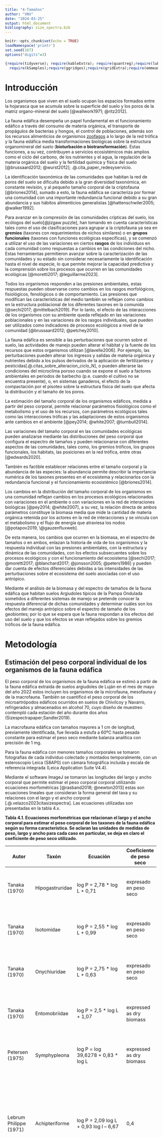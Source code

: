 ```yaml
---
title: "4-Tamaños"
author: "VNV"
date: "2024-03-25"
output: html_document
bibliography: size_spectra.bib
---
```


```r
knitr::opts_chunk$set(echo = TRUE)
loadNamespace('printr')
set.seed(167)
options("digits"=3)
```

```r
{require(tidyverse); require(kableExtra); require(quantreg);require(lubridate);
  require(kSamples);require(ggridges);require(gridExtra);require(emmeans)}
```

# Introducción

Los organismos que viven en el suelo ocupan los espacios formados entre la hojarasca que se acumula sobre la superficie del suelo y los poros de la matriz organo-mineral del suelo [@wallwork1971; @ritz2012].

La fauna edáfica desempeña un papel fundamental en el funcionamiento edáfico a través del consumo de materia orgánica, el transporte de propágulos de bacterias y hongos, el control de poblaciones, además son los recursos alimenticios de organismos <u>zoofagos</u> a lo largo de la red trófica y la fauna edáfica media transformaciones biológicas sobre la estructura organomineral del suelo (**bioturbación o biotransformación**). Estas funciones, a su vez, contribuyen a servicios ecosistémicos más amplios como el ciclo del carbono, de los nutrientes y el agua, la regulación de la materia orgánica del suelo y la fertilidad química y física del suelo [@brussaard2012; @wurst2012]; .\@.cita_paper_redesyservicio.

La identificación taxonómica de las comunidades que habitan la red de poros del suelo se dificulta debido a la gran diversidad taxonómica, en constante revisión, y al pequeño tamaño corporal de la criptofauna [@briones2014], sumado a esto, la fauna edáfica se caracteriza por formar una comunidad con una importante redundancia funcional debido a su gran abundancia y sus hábitos alimenticios generalistas [@hattenschwiler2005; @walker1992].

Para avanzar en la compresión de las comunidades crípticas del suelo, los ecólogos del suelo[\@jizgaw puzzle], han tomando en cuenta características tales como el uso de clasificaciones para agrupar a la criptofauna ya sea en **gremios** (taxones con requerimientos de nichos similares) o en **grupos funcionales** (taxones con funciones ecológicas específicas), y se comenzó a utilizar el uso de las variaciones en ciertos **rasgos** de los individuos en cada comunidad como respuestas a cambios en las condiciones del nicho. Estas herramientas permitieron avanzar sobre la caracterización de las comunidades y su estado sin considerar necesariamente la identificación hasta el nivel de especie, lo que permite mejorar la capacidad predictiva y la comprensión sobre los procesos que ocurren en las comunidades ecológicas [@moretti2017; @leguillarme2023].

Todos los organismos responden a las presiones ambientales, estas respuestas pueden observarse como cambios en los rasgos morfológicos, fisiológicos, fenológicos o de comportamiento. Las presiones que modifican las características del medio también se reflejan como cambios en la estructura poblacional de los diferentes taxones en la comunida [@sechi2017; @mittelbach2019]. Por lo tanto, el efecto de las interacciones de los organismos con su ambiente queda reflejado en las variaciones poblacionales y en las variaciones de los rasgos individuales, que pueden ser utilizados como indicadores de procesos ecológicos a nivel de la comunidad [@brussaard2012; @petchey2010].

La fauna edáfica es sensible a las perturbaciones que ocurren sobre el suelo, las actividades de manejo pueden alterar el hábitat y la fuente de los recursos que estos organismos utilizan [@lavelle2006]. Por ejemplo, las perturbaciones pueden alterar los ingresos y salidas de materia orgánica y nutrientes debido a los pulsos derivados de la aplicación de fertilizantes y pesticidas[.\@.citas_sobre_alteracion_ciclo_N], o pueden alterarse las condiciones del microclima poroso cuando se expone el suelo a factores ambientales en periodos de barbecho (p.e. cuando el cultivo no se encuentra presente), o, en sistemas ganaderos, el efecto de la compactación por el pisoteo sobre la estructura física del suelo que afecta la distribución y el tamaño de los poros.

La estimación del tamaño corporal de los organismos edáficos, medida a partir del peso corporal, permite relacionar parámetros fisiológicos como el metabolismo y el uso de los recursos, con parámetros ecológicos tales como las interacciones tróficas y las adaptaciones de estos organismos ante cambios en el ambiente [@pey2014; @white2007; @turnbull2014].

Las variaciones del tamaño corporal en las comunidades ecológicas pueden analizarse mediante las distribuciones del peso corporal que configura el espectro de tamaños y pueden relacionarse con diferentes aspectos de las comunidades, tales como, los gremios tróficos, los grupos funcionales, los habitats, las posiciones en la red trófica, entre otras [@edwards2020].

También es factible establecer relaciones entre el tamaño corporal y la abundancia de las especies: la abundancia permite describir la importancia numérica de los taxones presentes en el ecosistema y relacionarlos con la redundancia funcional y el funcionamiento ecosistémico [@briones2014].

Los cambios en la distribución del tamaño corporal de los organismos en una comunidad reflejan cambios en los procesos ecológicos relacionados con variaciones en el ambiente o con variaciones en la red de interaciones biológicas [@pey2014; @white2007], a su vez, la relación directa de ambos parámetros constituye la biomasa media que mide la cantidad de materia orgánica retenida por los actores en la red de interacciones y se vincula con el metabolismo y el flujo de energía que atraviesa los nodos [@potapov2019, \@gauzenfluxweb].

De esta manera, los cambios que ocurren en la biomasa, en el espectro de tamaños o en ambos, enlazan la historia de vida de los organismos y la respuesta individual con las presiones ambientales, con la estructura y dinámica de las comunidades, con los efectos subsecuentes sobre los procesos ecológicos y con el funcionamiento del ecosistema [@sechi2017; @moretti2017; @blanchard2017; @jonsson2005; @peters1986] y pueden dar cuenta de efectos diferenciales debidas a las intensidades de las perturbaciones sobre el ecosistema del suelo asociadas con el uso antrópico.

Mediante el análisis de la biomasa y del espectro de tamaños de la fauna edáfica que habitan suelos Argiudoles típicos de la Pampa Ondulada sometidos a diferentes sistemas de manejo se pretende conocer la respuesta diferencial de dichas comunidades y determinar cuáles son los efectos del manejo antrópico sobre el espectro de tamaño de los geobiontes; por lo que se espera que la fauna respondan a los efectos del uso del suelo y que los efectos se vean reflejados sobre los gremios tróficos de la fauna edáfica.

<!-- Esto es demasiado largo para una sola oracion y deberia ser el planteo del objetivo de este capitulo. ¿A ver algo asi? "El objetivo de esta parte de la tesis es el de estudiar posibles diferencias en los espectros de tamaño que puedan reflejar los efectos del manejo antrópico sobre la comunidad de microartrópodos edàficos" -->

# Metodología

## Estimación del peso corporal individual de los organismos de la fauna edáfica

El peso corporal de los organismos de la fauna edáfica se estimó a partir de la fauna edáfica extraida de suelos argiudoles de Luján en el mes de mayo del año 2022 estos incluyen los organismos de la microfauna, mesofauna y de la macrofauna. También se cuantificó el peso corporal de los microartrópodos edáficos ocurridos en suelos de Chivilcoy y Navarro, refrigerados y almacenados en alcohol 70, cuyo diseño de muestreo contempló cada estación del año durante dos años (Sizespectrapaper;Sandler2019).

La macrofauna edáfica con tamaños mayores a 1 cm de longitud, previamente identificada, fue llevada a estufa a 60ºC hasta pesada constante para estimar el peso seco mediante balanza analítica con precisión de 1 mg.

Para la fauna edáfica con menores tamaños corporales se tomaron fotografías de cada individuo colectado y montados temporalmente, con un esteroscopio Leica (S8AP0) con cámara fotográfica incluida y escala de referencia integrada (Leica Application Suite V4.4).

Mediante el software ImageJ se tomaron las longitudes del largo y ancho corporal que permite estimar el peso corporal corporal utilizando ecuaciones morfométricas [@rasband2018; @newton2013] estas son ecuaciones lineales que consideran la forma general del taxa y su relaciones con el largo y el ancho corporal [.\@.velazco2023citasizespectra]. Las ecuaciones utilizadas son presentadas en la tabla 4.x. <!-- poner las ecuaciones aquí debajo, completarlas-->

**Tabla 4.1. Ecuaciones morfométricas que relacionan el largo y el ancho corporal para estimar el peso corporal de los taxones de la fauna edáfica según su forma característica. Se aclaran las unidades de medidas de peso, largo y ancho para cada caso en particular, se deja en claro el coeficiente de peso seco utilizado.** <!-- controlar y corregir -->

+-------------------------+---------------------------------------+----------------------------------------------------+-----------------------------------------+-----------------------------------------------------------------------------+
| Autor                   | Taxón                                 | Ecuación                                           | Coeficiente de peso seco                | Observaciones                                                               |
+=========================+=======================================+====================================================+=========================================+=============================================================================+
| Tanaka (1970)           | Hipogastruridae                       | log P = 2,78 \* log L + 0,71                       | expresado en peso seco                  | P (peso en ug) = 10 ^log P^                                                 |
|                         |                                       |                                                    |                                         |                                                                             |
|                         |                                       |                                                    |                                         | L (largo en mm)                                                             |
+-------------------------+---------------------------------------+----------------------------------------------------+-----------------------------------------+-----------------------------------------------------------------------------+
| Tanaka (1970)           | Isotomidae                            | log P = 2,55 \* log L + 0,99                       | expresado en peso seco                  | P (peso en ug) = 10 ^log P^                                                 |
|                         |                                       |                                                    |                                         |                                                                             |
|                         |                                       |                                                    |                                         | L (largo en mm)                                                             |
+-------------------------+---------------------------------------+----------------------------------------------------+-----------------------------------------+-----------------------------------------------------------------------------+
| Tanaka (1970)           | Onychiuridae                          | log P = 2,75 \* log L + 0,63                       | expresado en peso seco                  | P (peso en ug) = 10 ^log P^                                                 |
|                         |                                       |                                                    |                                         |                                                                             |
|                         |                                       |                                                    |                                         | L (largo en mm)                                                             |
+-------------------------+---------------------------------------+----------------------------------------------------+-----------------------------------------+-----------------------------------------------------------------------------+
| Tanaka (1970)           | Entomobriidae                         | log P = 2,5 \* log L + 1,07                        | expressed as dry biomass                | P (peso en ug) = 10 ^log P^                                                 |
|                         |                                       |                                                    |                                         |                                                                             |
|                         |                                       |                                                    |                                         | L (largo en mm)                                                             |
+-------------------------+---------------------------------------+----------------------------------------------------+-----------------------------------------+-----------------------------------------------------------------------------+
| Petersen (1975)         | Symphypleona                          | log P = log 39,6278 + 0,83 \* log L                | expressed as dry biomass                | P (peso en ug) = 10 ^log P^                                                 |
|                         |                                       |                                                    |                                         |                                                                             |
|                         |                                       |                                                    |                                         | L (largo en mm)                                                             |
+-------------------------+---------------------------------------+----------------------------------------------------+-----------------------------------------+-----------------------------------------------------------------------------+
| Lebrum Philippe (1971)  | Achipteriforme                        | log P = 2,09 log L + 0,93 log l – 6,67             | 0,4                                     | P (peso en ug) = 10 ^log P^                                                 |
|                         |                                       |                                                    |                                         |                                                                             |
|                         |                                       |                                                    |                                         | L (largo en um)                                                             |
|                         |                                       |                                                    |                                         |                                                                             |
|                         |                                       |                                                    |                                         | l (ancho en um)                                                             |
|                         |                                       |                                                    |                                         |                                                                             |
|                         |                                       |                                                    |                                         | \*coef según Persson and Lohm, (1977); Fórmulas Oribátidos según Morfología |
+-------------------------+---------------------------------------+----------------------------------------------------+-----------------------------------------+-----------------------------------------------------------------------------+
| Lebrum Philippe (1971)  | Nothriforme                           | log P = 2,09 log L + 0,84 log l – 6,44             | 0,4                                     | P (peso en ug) = 10 ^log P^                                                 |
|                         |                                       |                                                    |                                         |                                                                             |
|                         |                                       |                                                    |                                         | L (largo en um)                                                             |
|                         |                                       |                                                    |                                         |                                                                             |
|                         |                                       |                                                    |                                         | l (ancho en um)                                                             |
|                         |                                       |                                                    |                                         |                                                                             |
|                         |                                       |                                                    |                                         | \*coef según Persson and Lohm, (1977); Fórmulas Oribátidos según Morfología |
+-------------------------+---------------------------------------+----------------------------------------------------+-----------------------------------------+-----------------------------------------------------------------------------+
| Lebrum Philippe (1971)  | Carabodiforme                         | log P = 1,62 log L + 1,40 log l – 6,56             | 0,4                                     | P (peso en ug) = 10 ^log P^                                                 |
|                         |                                       |                                                    |                                         |                                                                             |
|                         |                                       |                                                    |                                         | L (largo en um)                                                             |
|                         |                                       |                                                    |                                         |                                                                             |
|                         |                                       |                                                    |                                         | l (ancho en um)                                                             |
|                         |                                       |                                                    |                                         |                                                                             |
|                         |                                       |                                                    |                                         | \*coef según Persson and Lohm, (1977); Fórmulas Oribátidos según Morfología |
+-------------------------+---------------------------------------+----------------------------------------------------+-----------------------------------------+-----------------------------------------------------------------------------+
| Lebrum Philippe (1971)  | Forma general utilizada en la tabla 9 | Log P = 1,53 log L + 1,53 log l – 6,67             | 0,4                                     | P (peso en ug) = 10 ^log P^                                                 |
|                         |                                       |                                                    |                                         |                                                                             |
|                         |                                       |                                                    |                                         | L (largo en um)                                                             |
|                         |                                       |                                                    |                                         |                                                                             |
|                         |                                       |                                                    |                                         | l (ancho en um)                                                             |
|                         |                                       |                                                    |                                         |                                                                             |
|                         |                                       |                                                    |                                         | \*coef según Persson and Lohm, (1977); Fórmulas Oribátidos según Morfología |
+-------------------------+---------------------------------------+----------------------------------------------------+-----------------------------------------+-----------------------------------------------------------------------------+
| Persson and Lohm (1977) | Trombidiformes                        | W = (0,00387\* L)^3^                               | 0,4                                     | P (peso en ug)                                                              |
|                         |                                       |                                                    |                                         |                                                                             |
|                         |                                       |                                                    |                                         | L (largo en um)                                                             |
|                         |                                       |                                                    |                                         |                                                                             |
|                         |                                       |                                                    |                                         | l (ancho en um)                                                             |
|                         |                                       |                                                    |                                         |                                                                             |
|                         |                                       |                                                    |                                         | \*coef según Persson and Lohm, (1977)                                       |
+-------------------------+---------------------------------------+----------------------------------------------------+-----------------------------------------+-----------------------------------------------------------------------------+
| Persson and Lohm (1977) | Mesostigmatas                         | P = 0,85 \* ( L ^2,09^ \* l ^0,84^ \* 10 ^-6,44^ ) | 0,4                                     | P (peso en ug)                                                              |
|                         |                                       |                                                    |                                         |                                                                             |
|                         |                                       |                                                    |                                         | L (largo en um)                                                             |
|                         |                                       |                                                    |                                         |                                                                             |
|                         |                                       |                                                    |                                         | l (ancho en um)                                                             |
|                         |                                       |                                                    |                                         |                                                                             |
|                         |                                       |                                                    |                                         | \* coef según Persson and Lohm, (1977)                                      |
+-------------------------+---------------------------------------+----------------------------------------------------+-----------------------------------------+-----------------------------------------------------------------------------+
| Ganihar (1997)          | Aracnida                              | ln P = -3,2105 + 2,4681 \* L                       | expresado en peso seco                  | P (peso en mg) = e ^ln P^                                                   |
|                         |                                       |                                                    |                                         |                                                                             |
|                         |                                       |                                                    |                                         | L (Largo en mm)                                                             |
+-------------------------+---------------------------------------+----------------------------------------------------+-----------------------------------------+-----------------------------------------------------------------------------+
| Ganihar (1997)          | Coleoptera adulto                     | ln P = -3,2689 + 2,4625 \* L                       | expresado en peso seco                  | P (peso en mg) = e ^ln P^                                                   |
|                         |                                       |                                                    |                                         |                                                                             |
|                         |                                       |                                                    |                                         | L (Largo en mm)                                                             |
+-------------------------+---------------------------------------+----------------------------------------------------+-----------------------------------------+-----------------------------------------------------------------------------+
| Ganihar (1997)          | Coleoptera larva                      | ln P = -7,1392 + 0,8095 \* L                       | expresado en peso seco                  | P (peso en mg) = e ^ln P^                                                   |
|                         |                                       |                                                    |                                         |                                                                             |
|                         |                                       |                                                    |                                         | L (Largo en mm)                                                             |
+-------------------------+---------------------------------------+----------------------------------------------------+-----------------------------------------+-----------------------------------------------------------------------------+
| Ganihar (1997)          | Díptera                               | ln P = -3,4294 + 2,5943 \* L                       | expresado en peso seco                  | P (peso en mg) = e ^ln P^                                                   |
|                         |                                       |                                                    |                                         |                                                                             |
|                         |                                       |                                                    |                                         | L (Largo en mm)                                                             |
+-------------------------+---------------------------------------+----------------------------------------------------+-----------------------------------------+-----------------------------------------------------------------------------+
| Ganihar (1997)          | Formicidae                            | ln P = -3,1415 + 2,3441 \* L                       | expresado en peso seco                  | P (peso en mg) = e ^ln P^                                                   |
|                         |                                       |                                                    |                                         |                                                                             |
|                         |                                       |                                                    |                                         | L (Largo en mm)                                                             |
+-------------------------+---------------------------------------+----------------------------------------------------+-----------------------------------------+-----------------------------------------------------------------------------+
| Hawkins et al. (1997)   | Gasterópoda                           | P = 0,172\* L^1,688^                               | expresado en peso seco                  | P (peso en mg)                                                              |
|                         |                                       |                                                    |                                         |                                                                             |
|                         |                                       |                                                    |                                         | L (largo en mm)                                                             |
+-------------------------+---------------------------------------+----------------------------------------------------+-----------------------------------------+-----------------------------------------------------------------------------+
| Ganihar (1997)          | Isopoda                               | ln P = -1,1167 + 0,4762\*L                         | expresado en peso seco                  | P (peso en mg) = e ^ln P^                                                   |
|                         |                                       |                                                    |                                         |                                                                             |
|                         |                                       |                                                    |                                         | L (Largo en mm)                                                             |
+-------------------------+---------------------------------------+----------------------------------------------------+-----------------------------------------+-----------------------------------------------------------------------------+
| Coulis & Joly (2017)    | Diplopoda Miriapoda                   | ln P = 2,38\* ln(L)-2,77                           | 0,45                                    | P (peso en mg) = e ^ln P^                                                   |
|                         |                                       |                                                    |                                         |                                                                             |
|                         |                                       |                                                    |                                         | L (Largo en mm)                                                             |
|                         |                                       |                                                    |                                         |                                                                             |
|                         |                                       |                                                    |                                         | \*Según Edwards 1967 en Lebrum Philippe. (1971)                             |
+-------------------------+---------------------------------------+----------------------------------------------------+-----------------------------------------+-----------------------------------------------------------------------------+
| Ganihar (1997)          | Pauropoda                             | ln P = -1,8749 + 2,3002 \* L                       | expresado en peso seco                  | P (peso en mg) = e ^ln P^                                                   |
|                         |                                       |                                                    |                                         |                                                                             |
|                         |                                       |                                                    |                                         | L (Largo en mm)                                                             |
+-------------------------+---------------------------------------+----------------------------------------------------+-----------------------------------------+-----------------------------------------------------------------------------+
| Ganihar (1997)          | Chilopoda                             | ln P = -6,7041 + 2,8420 \* L                       | expresado en peso seco                  | P (peso en mg) = e ^ln P^                                                   |
|                         |                                       |                                                    |                                         |                                                                             |
|                         |                                       |                                                    |                                         | L (Largo en mm)                                                             |
+-------------------------+---------------------------------------+----------------------------------------------------+-----------------------------------------+-----------------------------------------------------------------------------+
| Persson and Lohm (1977) | Symphyla, Protura, Diplura            | P=(1,20+L)^3^                                      | 0,2                                     | P (peso en um)                                                              |
|                         |                                       |                                                    |                                         |                                                                             |
|                         |                                       |                                                    |                                         | L (Largo en um)                                                             |
+-------------------------+---------------------------------------+----------------------------------------------------+-----------------------------------------+-----------------------------------------------------------------------------+
| Ganihar (1997)          | Ortóptera                             | ln P = -3,5338 + 2,4619 \* L                       | expresado en peso seco                  | P (peso en mg) = e ^ln P^                                                   |
|                         |                                       |                                                    |                                         |                                                                             |
|                         |                                       |                                                    |                                         | L (Largo en mm)                                                             |
+-------------------------+---------------------------------------+----------------------------------------------------+-----------------------------------------+-----------------------------------------------------------------------------+
| Tita et al. (1999)      | Nematoda                              | P = ((530 \* L \* l^2^)\*1,084) \*0.25             | expresado en peso seco                  | P (peso en ug)                                                              |
|                         |                                       |                                                    |                                         |                                                                             |
|                         |                                       |                                                    |                                         | L (Largo en um)                                                             |
|                         |                                       |                                                    |                                         |                                                                             |
|                         |                                       |                                                    |                                         | l (Ancho en um)                                                             |
+-------------------------+---------------------------------------+----------------------------------------------------+-----------------------------------------+-----------------------------------------------------------------------------+
| Hale et al. (1999)      | Crassiclitellata                      | ln (P~af~) = 2.6365\*ln(L)-12,6                    | expresado en peso seco libre de cenizas | P~af~ (Peso en miligramos)                                                  |
|                         |                                       |                                                    |                                         |                                                                             |
|                         |                                       |                                                    |                                         | L (Largo en mm)                                                             |
+-------------------------+---------------------------------------+----------------------------------------------------+-----------------------------------------+-----------------------------------------------------------------------------+
| Greiner et al. (2010)   | Enquitreidos                          | ln (P~af~) = 1.10\*ln(L)-8,22                      | expresado en peso seco libre de cenizas | P~af~ (Peso en miligramos)                                                  |
|                         |                                       |                                                    |                                         |                                                                             |
|                         |                                       |                                                    |                                         | L (Largo en mm)                                                             |
+-------------------------+---------------------------------------+----------------------------------------------------+-----------------------------------------+-----------------------------------------------------------------------------+
| Hallas y Yeates (1972)  | Tardigrado                            | P = L^3^\*9.076x10^-7^                             | expresado en peso seco                  | P (peso en ug)                                                              |
|                         |                                       |                                                    |                                         |                                                                             |
|                         |                                       |                                                    |                                         | L (Largo en um)                                                             |
+-------------------------+---------------------------------------+----------------------------------------------------+-----------------------------------------+-----------------------------------------------------------------------------+

A partir de los pesos corporales, expresados en $\mu g_ {\;p.s.}$ , de cada individuo se calculó el valor del peso corporal medio para el taxón ( $\mu g_{\;p.s.}$ ), también se calcularon los valores de densidad por taxón ( $no. ind/m^{-2}$ ) extrapolando a partir de los valores de abundancias y en función del marco de muestreo a partir de ambas variables se obtuvo la biomasa total promedio ( $\mu g_{p.s.} * m^{-2}$ ). Además a cada taxón se asigno una categoría de gremio trófico en función del uso que hacen de los recursos tróficos [.\@.velazco2023; @simberloff2022a] estos son gremios de: **detritívoros** (consumen tejido vegetal en descomposición), **microfitófagos** (consumen microflora), **predadores** (consumen animales, son "zoofagos"), **omnívoros** (consumen animales, microflora, materia orgánica, etc.) ó **herbívoros** (consumen tejido vegetal vivo).

## Análisis estadístico

Se resumen los valores medio de densidad, biomasa y pesos corporales de cada taxon en cada sistema de manejo, para conocer las posibles diferencias estructurales dentro de la fauna edáfica relacionadas con el impacto del uso del suelo en los diferentes sistemas de manejo.

Se analizó la distribución de los pesos corporales mediante la curva de acumulación empírica inversa (Apéndice 4.x) en comparación con distribuciones teóricas provenientes de la familia de distribuciones potenciales y mediante el criterio de Akaike se determinó que los pesos corporales individuales tienen una distribución de típo logarímica normal (\\\@log en biologia, \\\@potapov en compartimentalizacion), que permite realizar modelos lineales.

Para cada comunidad se analizó la respuesta de la **biomasa media** de cada gremio trófico vinculado con el efecto de los sistemas de manejo. El análisis se realizó utilizando un modelo lineal multifactorial: **1)** se utilizó el algoritmo "step" para reducir el modelo completo (Apéndice 4.x), este va quitando interacciones hasta lograr un modelo parsimonioso, para ello se selecciona el modelo con el menor valor según el criterio Akaike (AIC), **2)** se contrastaron las interacciones relevantes, es decir, aquellas de un mismo gremio entre diferentes sistemas de uso por ej. cambios en la biomasa de los detritívoros en el sistema con mayor intensidad de uso en comparación con la biomasa de los detritívoros en el sistema sin uso, **3)** mediante pruebas de a pares corregidas por <u>Benjamini-Hochberg</u> para determinar el nivel de significancia de las interacciones considerando p~valor~ menores a 0.1

Las relaciones entre los pesos corporales medios y las abundancias se abordó mediante el uso de la **regresión sobre el tercer cuartil** [@white2007], que permite, obtener una relacion de regresión sin realizar supuestos sobre la distribución de las variables, por otra parte la regresión sobre el tercer cuartil ($\tau = 0,75$) disminuye el efecto de las especies raras y permite centrarse en los valores más probables del peso adulto de los invertebrados edáficos [@cade2003; @turnbull2014].

Mediante la regresión sobre el tercer cuartil se realizaron <u>comparaciones entre los interceptos y las pendientes</u> para evaluar la existencia de diferencias, las relaciones de estas con las características ecológicas y el impacto de las actividades antrópicas sobre las comunidades de los microartrópodos edáficos [@cade2003]; para ello se hizo uso del paquete ["quantreg"](https://cran.r-project.org/package=quantreg) [.\@.buscarcitadelpaquete] que permite realizar modelos de regresión de cuartiles y utilizar técnicas de remuestreo (en inglés:*"bootstraping"*) no paramétricas para evaluar las diferencias, además, se contrastaron las interacciones relevantes, mediante pruebas de a pares corregidas por <u>Benjamini-Hochberg</u> para determinar el nivel de significancia de las interacciones considerando p~valor~ menores a 0.1

Se relacionó el peso corporal medio (eje x) versus la densidad (eje y) bajo el efecto de dos factores: los gremios tróficos y los sistemas de uso del suelo; este enfoque es conocido en inglés como *"Local Size-Density Relationships (**LSDR**)"* , es decir, las relaciones entre la densidad y el peso corporal a nivel local.

Se redujo el modelo completo de regresión de cuartiles mediante el algoritmo "step" (Apéndice 4.x), el cuál va quitando interacciones hasta lograr un modelo parsimonioso, para ello se selecciona el modelo con el menor valor según el criterio Akaike (AIC).

Para el modelo **LSDR** valores de pendientes más pronunciadas, es decir valores de pendiente más alejados de cero, se relacionan con impactos fuertes sobre los taxones sea en determinado ambiente o dentro de un mismo gremio trófico un mayor impacto debido a la competencia por los recursos [@white2007].

Las variables fueron transformadas con logaritmos naturales, debido a que la distribución de cada uno de los pesos corporales en conjunto y por cada sistema de uso (Apéndice 4.x) ajustan a la distribución logarítmica normal [@koch1966]. Todos los análisis se realizaron R 4.2.1 [@clauset2009; @crawley2013].

# Resultados

```r
body_unlu <- read.delim("database/community_bodymass.txt")
names(body_unlu)<-c("sitio","replica","microhabitat","taxa","length","width","body_mass")
#microhábitat diferencia entre hoja gruesa, hojafragmentada y humus
body_unlu[body_unlu$sitio == "L", "sitio"] <- "A"
#corrección peso de tardígrados
body_unlu[body_unlu$taxa == "tardigrado", "body_mass"]<-body_unlu[body_unlu$taxa == "tardigrado", "body_mass"]/100

body_unlu$estrato<-body_unlu$microhabitat
#estrato queda por los 3 estratos, esto hace a la replicabilidad
body_unlu$estrato[body_unlu$microhabitat=="Frag"|body_unlu$microhabitat=="Hoja"|
                    body_unlu$microhabitat=="hoja"|body_unlu$microhabitat=="humus"]<-"H"

body_unlu<-body_unlu[,c(c("sitio","replica","estrato","microhabitat","taxa","body_mass"))]

#corrección nombres duplicados o erróneos
{body_unlu$taxa[body_unlu$taxa=="Apodorrectodeacaliginosa"|
                 body_unlu$taxa=="Aporrectodeacaliginosa"]<-"Aporrectodea_caliginosa"
body_unlu$taxa[body_unlu$taxa=="Apodorrectodeatrapezoides"|
                 body_unlu$taxa=="Aporrectodeatrapezoides"]<-"Aporrectodea_trapezoides"
body_unlu$taxa[body_unlu$taxa=="Aporrectodearosea"]<-"Aporrectodea_rosea"
body_unlu$taxa[body_unlu$taxa=="Bimastosbeddardisophiae"]<-"Bimastos_beddardi_sophiae"
body_unlu$taxa[body_unlu$taxa=="Bimastosparvus"]<-"Bimastos_parvus"
body_unlu$taxa[body_unlu$taxa=="entomobridae"|
                 body_unlu$taxa=="entomobridae"|
                 body_unlu$taxa=="entomobriidae"]<-"entomobryoidea"
body_unlu$taxa[body_unlu$taxa=="Eukerriahalophila"]<-"Eukerria_halophila"
body_unlu$taxa[body_unlu$taxa=="insecto_polinizador"|
                 body_unlu$taxa=="insecto_suctor"]<-"hemiptera"
body_unlu$taxa[body_unlu$taxa=="larva_carabidae"|
                 body_unlu$taxa=="larva_carabido"]<-"larva_carabidae"
body_unlu$taxa[body_unlu$taxa=="larva_diptera"|
                 body_unlu$taxa=="larva_diptero"]<-"larva_diptera"
body_unlu$taxa[body_unlu$taxa=="larva_scarabidae"]<-"larva_scarabaeidae"
body_unlu$taxa[body_unlu$taxa=="larva_staphynilidae"]<-"larva_staphylinidae"
body_unlu$taxa[body_unlu$taxa=="Microscolexphosphoreus"]<-"Microscolex_phosphoreus"
body_unlu$taxa[body_unlu$taxa=="Microscolexphosphoreus"]<-"Microscolex_phosphoreus"
body_unlu$taxa[body_unlu$taxa=="Octalasioncyaneum"]<-"Octalasion_cyaneum"
body_unlu$taxa[body_unlu$taxa=="Octolasiontyrtaeum"]<-"Octolasion_tyrtaeum"
body_unlu$taxa[body_unlu$taxa=="paholaspidae"]<-"parholaspidae"
body_unlu$taxa[body_unlu$taxa=="pupa_diptero"|
                 body_unlu$taxa=="pupa_insecto"|
                 body_unlu$taxa=="pupadíptera"]<-"pupa_diptera"
body_unlu$taxa[body_unlu$taxa=="raghididae"|
                 body_unlu$taxa=="rhagididae"]<-"rhagidiidae"
body_unlu$taxa[body_unlu$taxa=="staphiliniidae"|
                 body_unlu$taxa=="staphylinidae"]<-"staphylinidae"
#correccion glososscolex
body_unlu$taxa[body_unlu$taxa=="Glossoscolexsp."]<-"Octolasion_tyrtaeum"
body_unlu$taxa[body_unlu$taxa=="hemiptera"|
                 body_unlu$taxa=="hemiptero"|
                 body_unlu$taxa=="heteroptera"]<-"hemiptera"
body_unlu$taxa[body_unlu$taxa=="gasteropoda"|
                 body_unlu$taxa=="gastropoda"]<-"gasteropoda"
body_unlu$taxa[body_unlu$taxa=="macropilina"]<-"lohmanidae"
body_unlu$taxa[body_unlu$taxa=="terebrantia"]<-"trip"

}

#asignamos gremios. Predadores, Omnivoros, Detritivoros, Microfitofagos, Herviboros
body_unlu$gremio<-NA
#predadores
body_unlu$gremio<-ifelse(
  body_unlu$taxa%in%c("amerosidae","arannae","arctacaridae","coccinelidae",
                      "bdelloidea","carabidae","cunaxide","dermanisoidea",
                      "eviphididae","formicidae","geophylomorpha","grillopalpidae",
                      "ichtyostomatogasteridae","japygiidae","laelapidae","larva_carabidae",
                      "larva_staphylinidae","linyphiidae","lycosidae","mesostigmata",
                      "nematomorpha",
                      "ologamasidae","parajapygidae","parasitidae","parholaspidae",
                      "predador","pseudoscorpionida","rhagidiidae",
                      "rhodacaroidea","staphylinidae","tenerifidae",
                      "trogossitidae","uropodidae"),"predador",
  ifelse(
    body_unlu$taxa%in%c("anthribidae","Aporrectodea_caliginosa","Aporrectodea_rosea",
                        "coleoptera",
                        "Aporrectodea_trapezoides","Bimastos_beddardi_sophiae",
                        "Bimastos_parvus",
                        "blattodea","ceratozetoidea","diptera",
                        "diplopoda","elateriforme","enquitreido","epilhomanioidea",
                        "Eukerria_halophila","eupthiracaroidea","Glossoscolex","isotomidae",
                        "juvenil","larva_coleoptero","larva_curculionidae","larva_diptera",
                        "larva_scarabaeidae","larva_tenebrionidae",
                        "Microscolex_phosphoreus","Octalasion_cyaneum","Octolasion_tyrtaeum",
                        "oniscoidea","oribatido","oripodidae","ptinidae","ptilidae",
                        "pupa_diptera",
                        "pythidae","scheloribates","symphypleona","tenebrionidae"
                        ),"detritivoro",
    ifelse(
    body_unlu$taxa%in%c("alycidae","bacterivoro","cryptophagidae","entomobryoidea",
                        "eremobelbidae","fungivoro","galumnidae","gasteropoda",
                        "larva_elateridae","larva_sciaridae","limnozetidae","lohmanidae",
                        "macropilina","onichiuridae","oppioidea","oribatulidae",
                        "protura","psocoptera","symphyla"
                        ),"microfitofago",
    ifelse(
      body_unlu$taxa%in%c("afido","cicadidae","fitofago",
                          "hemiptera","ortoptero","trip","terebrantia"),"herbivoro",
      ifelse(
        body_unlu$taxa%in%c("eupodoidea","astigmata","hipogastruridae",
                            "larva_elateridae","omnivoro","penthalidae","tardigrado"
                            ,"tarsonemidae","tydeoidea"),"omnivoro",body_unlu$gremio
      )))))

#datos$food <- ifelse(datos$taxa %in% especies_predadoras, "predadora",
#            ifelse(datos$taxa %in% especies_herbivoras, "herbívora",
#            ifelse(datos$taxa %in% especies_omnivoras, "omnívora", datos$food)))


#correción celda
#araña de 4 son 400 microgramos 
body_unlu[4163,"body_mass"]<-400

### clase de tamaño para calcular densidad

body_unlu$clase_tam<-NA
#predadores
body_unlu$clase_tam<-ifelse(
  body_unlu$taxa%in%c("bacterivoro","fitofago","fungivoro","omnivoro","predador"),"micro",
  ifelse(
    body_unlu$taxa%in%c("alycidae","amerosidae","arctacaridae",
                        "astigmata","bdelloidea","ceratozetoidea","cunaxide",
                        "dermanisoidea","enquitreido","entomobryoidea",
                        "epilhomanioidea","eremobelbidae","eupodoidea",
                        "eupthiracaroidea","eviphididae","galumnidae",
                        "hipogastruridae","ichtyostomatogasteridae",
                        "isotomidae","japygiidae","laelapidae","limnozetidae","lohmanidae","macropilina",
                        "mesostigmata","ologamasidae","onichiuridae","oppioidea",
                        "oribatido","oribatulidae","oripodidae","parajapygidae",
                        "parasitidae","parholaspidae","penthalidae","protura",
                        "rhagidiidae","rhodacaroidea","scheloribates",
                        "symphyla","symphypleona","tardigrado","tarsonemidae","tenerifidae",
                        "tydeoidea","uropodidae"),"meso",
    ifelse(
    body_unlu$taxa%in%c("anthribidae","Aporrectodea_caliginosa","Aporrectodea_rosea",
                        "Aporrectodea_trapezoides","arannae","Bimastos_beddardi_sophiae",
                        "Bimastos_parvus","blattodea","carabidae","cicadidae","coccinelidae",
                        "coleoptera","cryptophagidae","diplopoda","diptera","elateriforme",
                        "Eukerria_halophila","formicidae","gasteropoda","geophylomorpha",
                        "Glossoscolex","grillopalpidae","hemiptera","juvenil","larva_carabidae",
                        "larva_coleoptero","larva_curculionidae","larva_elateridae",
                        "larva_scarabaeidae","larva_staphylinidae","larva_tenebrionidae",
                        "linyphiidae","lycosidae", "Microscolex_phosphoreus","nematomorpha",
                        "Octalasion_cyaneum","Octolasion_tyrtaeum","oniscoidea","ortoptero",
                        "pseudoscorpionida","psocoptera","ptilidae","ptinidae","pythidae",
                        "staphylinidae","tenebrionidae","terebrantia","trogossitidae",
                        "trip","larva_sciaridae","larva_diptera","afido","pupa_diptera"),"macro",
    body_unlu$clase_tam)))


forbody_unlu<-body_unlu

#taxones
bodyU_taxa<-levels(as.factor(body_unlu$taxa))

```

```r
completo <- read_csv2("database/body_fq_guil_22.csv" , locale = readr::locale(encoding = "ISO-8859-1"))

#Superficie en metros cuadrados a partir del sacabocados de 5 centímetros cuadrados
#factor de conversión
superficie <- pi*2.5^2/10000

#sin macrofauna
#Datos brutos, biomasa individual de microartropodos
meso <- filter(completo,class!="macrofauna"&specie!="oribátido"&specie!="mesostigmata")
meso[meso$specie%in%c("anystidae","eupodoidea",
                      "penthalidae","tarsonemidae","tydeoidea"),"guild"]<-"omnivore"
#Base con biomasas promedios por especie
#sample, son submuestras, por lo que no sirve para dividir sino para promediar la muestra
base <-meso %>% group_by(system,site,year,month,sample,season,class,order,specie,guild,habitat) %>%  summarise(abundance=(n()/superficie), bio.ind=mean(biomass),Tbiomass=(bio.ind*abundance))

```

```r

baseU <-body_unlu %>% group_by(sitio, replica,estrato, microhabitat,clase_tam,gremio,taxa) %>%  summarise(abundance=n(), bio.ind=mean(as.numeric(body_mass)))
#R1	452 R2	998 R3	1207
#L1	212 L2	473 L3	378
#P1	556 P2	518 P3	636
#1.05 es el factor de aumento del 5% por pérdida
names(baseU)<-c("sitio","replica","estrato","microhabitat",
                "clase","gremio","taxa","abundance","bio.ind")
#corrigiendo densidades de nemátodos
#además se asume un error de 20% por pérdida de animales no fotografiados pero si contabilizados

baseU<-baseU%>%
  mutate(ab=floor(case_when(
  sitio=="R"&replica==1&clase=="micro"~(abundance/100)*452*1.05,
  sitio=="R"&replica==2&clase=="micro"~(abundance/100)*998*1.05,
  sitio=="R"&replica==3&clase=="micro"~(abundance/100)*1207*1.05,
  sitio=="A"&replica==1&clase=="micro"~(abundance/100)*212*1.05,
  sitio=="A"&replica==2&clase=="micro"~(abundance/100)*473*1.05,
  sitio=="A"&replica==3&clase=="micro"~(abundance/100)*378*1.05,
  sitio=="P"&replica==1&clase=="micro"~(abundance/100)*556*1.05,
  sitio=="P"&replica==2&clase=="micro"~(abundance/100)*518*1.05,
  sitio=="P"&replica==3&clase=="micro"~(abundance/100)*636*1.05,
  TRUE~abundance*1.20
  )))
  
#microfauna (se contaron los nemátodos de 4 sacabocados)
sup.bocado.micro <- (1/(pi*2.5^2/10000))*4

#mesofauna (se contaron y extrajeron de 3 frasquitos homojeneizados del monolito)
#se utiliza 1.8 ya que el volumen fue de 100 cm para una profundidad de 10 cm.
# la superficie de todo estrato diferente a 10 fue 25*25, corregir datos de densidad. 
sup.bocado.meso <- (1/(pi*1.8^2/10000))*3
#macrofauna (superficie estandar 25 x 25)
sup.monolito <- 1/(0.25*0.25)

baseU<-baseU%>%mutate(
             D=floor(case_when(
  clase=="macro"~sup.monolito*ab,
  clase=="meso"~sup.bocado.meso*ab,
  clase=="micro"~sup.bocado.micro*ab)
  )
  )


```

```r

baseU$Sistema<-factor(baseU$sitio,labels = c("Agrícola","Pastizal","Reserva"))
baseU$Taxón<-factor(baseU$taxa,labels=c("Aphidoidea","Alycidae","Amerosidae",
"Anthribidae","Aporrectodea caliginosa","Aporrectodea rosea", "Aporrectodea trapezoides","Arannae",
"Arctacaridae","Astigmata","Bacterivoro","Bdelloidea","Bimastos beddardi sophiae","Bimastos parvus",
"Blattodea","Carabidae","Ceratozetoidea","Cicadidae","Coccinelidae","Coleoptera","Cryptophagidae",
"Cunaxide","Dermanisoidea","Diplopoda","Diptera","Elateriformia","Enchytraeida","Entomobryoidea",
"Epilohmannioidea","Eremobelbidae","Eukerria halophila",
"Eupodoidea","Euphthiracaroidea","Eviphididae","Fitofago","Formicidae","Fungivoro","Galumnidae",
"Gasteropoda","Geophilomorpha","Grillopalpidae","Hemiptera","Hipogastruridae",
"Ichtyostomatogasteridae","Isotomidae","Japygiidae","Juvenil, lombriz","Laelapidae",
"Carabidae, larva","Coleoptera larva","Curculionidae larva","Diptera larva","Elateridae larva",
"Scarabaeidae larva","Sciaridae larva","Staphylinidae larva","Tenebrionidae larva","Limnozetidae",
"Linyphiidae","Lohmanidae","Lycosidae","Mesostigmata","Microscolex phosphoreus","Nematomorpha",
"Octolasion cyaneum","Octolasion tyrtaeum","Ologamasidae","Omnivoro","Onychiuridae","Oniscoidea",
"Oppioidea","Oribatida","Oribatulidae","Oripodidae","Ortoptera","Parajapygidae","Parasitidae",
"Parholaspidae","Penthaleidae","Predador","Protura","Pseudoscorpionida","Psocoptera","Ptilidae",
"Ptinidae","Diptera pupa","Pythidae","Rhagidiidae","Rhodacaroidea","Scheloribates","Staphylinidae",
"Symphyla","Symphypleona","Tardigrada","Tarsonemidae","Tenebrionidae","Tenerifidae",
"Thysanoptera","Trogossitidae","Tydeoidea","Uropodidae"))

#microfauna
Dp_U_m<-baseU%>%filter(clase=="micro")%>%group_by(Taxón,Sistema)%>%summarise('Peso corporal'=round(mean(bio.ind),1), Densidad=round(sum(D)),'Biomasa'=round(mean(D*bio.ind)/1000,1)) #%>% distinct(taxa,.keep_all=TRUE)
#mesofauna
Dp_U_me_D<-baseU%>%filter(clase=="meso"&Taxón%in%c("Alycidae","Astigmata","Ceratozetoidea","Enchytraeida","Entomobryoidea",
"Epilohmannioidea","Eremobelbidae","Euphthiracaroidea","Galumnidae","Hipogastruridae","Isotomidae","Limnozetidae","Lohmanidae",
"Onychiuridae",
"Oppioidea","Oribatida","Oribatulidae","Oripodidae","Protura","Scheloribates",
"Symphyla","Symphypleona"))%>%group_by(Taxón,Sistema)%>%summarise('Peso corporal'=round(mean(bio.ind),1), Densidad=round(sum(D)),'Biomasa'=round(mean(D*bio.ind)/1000,1)) #%>% distinct(taxa,.keep_all=TRUE)

Dp_U_me_P<-baseU%>%filter(clase=="meso"&Taxón%in%c("Amerosidae",
"Dermanisoidea","Eviphididae","Ichtyostomatogasteridae","Laelapidae",
"Mesostigmata","Ologamasidae","Parasitidae",
"Parholaspidae","Rhodacaroidea","Uropodidae","Bdelloidea","Cunaxide","Eupodoidea","Penthaleidae","Rhagidiidae","Tarsonemidae","Tenerifidae","Tydeoidea","Japygiidae","Parajapygidae","Tardigrada"))%>%group_by(Taxón,Sistema)%>%summarise('Peso corporal'=round(mean(bio.ind),1), Densidad=round(sum(D)),'Biomasa'=round(mean(D*bio.ind)/1000,1)) #%>% distinct(taxa,.keep_all=TRUE)


#macrofauna
Dp_U_Ma<-baseU%>%filter(clase=="macro")%>%group_by(Taxón,Sistema)%>%summarise('Peso corporal'=round(mean(bio.ind),1), Densidad=round(sum(D)),'Biomasa'=round(mean(D*bio.ind)/1000,1)) #%>% distinct(taxa,.keep_all=TRUE)


B1<-meso%>%mutate(Manejo=factor(system,labels= c("Agrícola intensivo","Agrícola-ganadero","Pastizal naturalizado")),Taxon=factor(specie,labels=c("Acaroidea","Bdelloidea","Brachychthonioidea","Ceratozetoidea","Crotonioidea","Dermanyssoidea","Entomobroidea","Epilohmannioidea","Euphthiracaroidea", "Eupodoidea","Galumnioidea","Hypogastruridae","Isotomidae","Onychiuridae","Oppioidea","Oripodoidea","Parasitoidea","Rhodacaroidea","Symphypleona","Trombidioidea","Tydeoidea","Uropodoidea","Veigaioidea")))%>%group_by(Manejo,site,year,month,sample,Taxon)%>%summarise(peso=biomass,bio=sum(biomass), abT= n(), bioT=bio/superficie, D=abT/superficie)


B2<-B1%>%group_by(Taxon,Manejo)%>%summarise('Peso corporal'=round(mean(peso),2), Densidad=round(mean(D)),'Biomasa'=round((mean(bioT)/1000),2)) #%>% distinct(Taxon,.keep_all=TRUE)

#'Peso corporal mínimo'=min(peso),'Peso corporal máximo'=max(peso),

```

```r
body_unlu$Sistema<-factor(body_unlu$sitio,labels = c("Agrícola","Pastizal","Reserva"))
body_unlu$Taxón<-factor(body_unlu$taxa,labels=c("Aphidoidea","Alycidae","Amerosidae",
"Anthribidae","Aporrectodea caliginosa","Aporrectodea rosea", "Aporrectodea trapezoides","Arannae",
"Arctacaridae","Astigmata","Bacterivoro","Bdelloidea","Bimastos beddardi sophiae","Bimastos parvus",
"Blattodea","Carabidae","Ceratozetoidea","Cicadidae","Coccinelidae","Coleoptera","Cryptophagidae",
"Cunaxide","Dermanisoidea","Diplopoda","Diptera","Elateriformia","Enchytraeida","Entomobryoidea",
"Epilohmannioidea","Eremobelbidae","Eukerria halophila",
"Eupodoidea","Euphthiracaroidea","Eviphididae","Fitofago","Formicidae","Fungivoro","Galumnidae",
"Gasteropoda","Geophilomorpha","Grillopalpidae","Hemiptera","Hipogastruridae",
"Ichtyostomatogasteridae","Isotomidae","Japygiidae","Juvenil, lombriz","Laelapidae",
"Carabidae, larva","Coleoptera larva","Curculionidae larva","Diptera larva","Elateridae larva",
"Scarabaeidae larva","Sciaridae larva","Staphylinidae larva","Tenebrionidae larva","Limnozetidae",
"Linyphiidae","Lohmanidae","Lycosidae","Mesostigmata","Microscolex phosphoreus","Nematomorpha",
"Octolasion cyaneum","Octolasion tyrtaeum","Ologamasidae","Omnivoro","Onychiuridae","Oniscoidea",
"Oppioidea","Oribatida","Oribatulidae","Oripodidae","Ortoptera","Parajapygidae","Parasitidae",
"Parholaspidae","Penthaleidae","Predador","Protura","Pseudoscorpionida","Psocoptera","Ptilidae",
"Ptinidae","Diptera pupa","Pythidae","Rhagidiidae","Rhodacaroidea","Scheloribates","Staphylinidae",
"Symphyla","Symphypleona","Tardigrada","Tarsonemidae","Tenebrionidae","Tenerifidae",
"Thysanoptera","Trogossitidae","Tydeoidea","Uropodidae"))

body_unlu$Gremio<-factor(body_unlu$gremio,labels=c("Detritivoro","Herbivoro","Microfitofago",
                                                   "Omnivoro","Predador"))

```

## Pesos corporales, densidad y biomasa de los taxones de la fauna edáfica en suelos argiudoles típicos de la Pampa Ondulada.

**Nemátodos edáficos de vida libre de suelos Argiudoles de Luján**

Los nemátodos de vida libre del suelo, hallados en los suelos Argiudoles de Luján, mostraron un rango de pesos corporales (Fig 4.x) de 9 órdenes de magnitud, estos van desde pesos mínimos de $e^{-3}\,= 5\;\,10^{-2}\mu g$ hasta pesos máximos de $e^{5,7}\,= 299\,\mu g$.

```r
body_unlu%>%filter(clase_tam=="micro")%>%
  ggplot(aes(x=log(body_mass), y=Taxón, fill=Gremio)) + 
  geom_density_ridges(rel_min_height = 0.001,scale=1.5,show.legend=FALSE)+ 
  scale_fill_viridis_d(alpha = 0.8)+  
  facet_grid(.~Sistema)+
  labs(title='Nemátodos de vida libre de suelos Argiudoles de Luján', 
       x= 'Peso corporal en ln ug',y=NULL)

```

**Figura 4.x. Distribución de los pesos corporales de nemátodos edáficos de vida libre ocurridos en suelos Argiudoles de Luján, en cada sistema de uso del suelo. Se muestra sobre el eje horizontal la escala en logaritmo natural del peso corporal en microgramos de peso seco. Sobre el eje vertical se indica el gremio trófico**

Los nemátodos omnívoros y los nemátodos predadores muestran modas del peso corporal mayores que en las demás categorías tróficas, siguen de cerca a los predadores las modas de los nemátodos fungívoros, luego los bacterívoros y los nemátodos fitófagos que en general son más pequeños debido a sus hábitos de vida. Se observan distribuciones bimodales en los nemátodos omnívoros de la reserva y el pastizal, lo que implica dos grupos de tamaños en la misma categoría trófica. La distribución de tamaños de los predadores está menos dispersa (curva leptocúrtica) que la distribuciones de los demás gremios tróficos.

**Tabla 4.x. Valores de peso corporal promedio (**$ug_{p.s.}$), densidad ($no. ind/m^2$) y biomasa total media ($mg_{p.s.}/m^2$) para las categorías tróficas de nematodos edáficos de vida libre hallados en suelos Argiudoles de Luján

```r
Dp_U_m%>% kbl() %>%kable_classic(full_width = F, html_font = "Cambria")
```

Los nemátodos omnívoros de la Reserva (Tabla 4.x) muestran el mayor valor de peso corporal promedio y la mayor biomasa media, con relación a todas las categorías tróficas de nemátodos. La mayor abundancia de nemátodos omnívoros se observó en el sistema del pastizal.

En la Reserva se observan los nemátodos predadores (Tabla 4.x) más pesados y con la mayor biomasa media, la mayor abundancia de estos se observa en el sistema del pastizal.

Los nemátodos fungívoros (Tabla 4.x) fueron de bajo peso en promedio en el sistema del pastizal distanciandose del mayor peso promedio observado en el sistema agrícola en 5,2 microgramos, la mayor densidad y la mayor biomasa se registraron en el sistema de la Reserva.

Los nemátodos bacterívoros (Tabla 4.x) muestran valores medios máximos para cada parámetro en el sistema de la Reserva de manera similar se observan valores máximos de cada parámetro para los nemátodos fitófagos en el sistema de la Reserva.

**Mesofauna edáfica no depredadora de suelos Argiudoles de Luján**

La mesofauna del suelo no predadora de los suelos argiudoles de Luján (Fig 4.x) se distribuyeron entre los $0,4\mu g$ hasta los $4 \;mg$ de peso corporal.

La distribución de pesos corporales (Fig 4.x) de la mayoría de los taxones son unimodales y con una forma en general de tipo campana.

Entre los detritivoros, por la distribución de pesos corporales, destacan los enquitreidos por ser los de mayor tamaño con un rango de distribución entre los 350 y los 4400 $\mu g$ de peso corporal.

```r

body_unlu%>%filter(clase_tam=="meso"&body_unlu$taxa%in%c("alycidae",
                        "astigmata","ceratozetoidea",
                        "enquitreido","entomobryoidea",
                        "epilhomanioidea","eremobelbidae",
                        "eupthiracaroidea","galumnidae",
                        "hipogastruridae",
                      "isotomidae",
                      "limnozetidae","lohmanidae","macropilina",
                        "onichiuridae","oppioidea",
                    "oribatido","oribatulidae","oripodidae",
                    "scheloribates",
                    "symphyla","symphypleona"))%>%
  ggplot(aes(x=log(body_mass), y=Taxón, fill=Gremio)) + 
  geom_density_ridges(rel_min_height = 0.001,scale = 2.5)+ 
  scale_fill_viridis_d(alpha = 0.8)+
  facet_grid(.~Sistema)+
  labs(title='Peso corporal individual para los taxones de microartrópodos', 
       x= 'Peso corporal en ln ug/m^2',y=NULL)


```

**Figura 4.x. Distribución de los pesos corporales de la mesofauna edáfica excluyendo a predadores ocurridos en suelos Argiudoles de Luján. Se muestra sobre el eje horizontal la escala en logaritmo natural del peso corporal en microgramos de peso seco. Sobre el eje vertical se indica el taxón. Los colores de las distribuciones indican el gremio al que pertenecen**

Los enquitreidos, animales con función ecológica similar a la de las lombrices de tierra pero debido a su tamaño corporal con su efecto operando a menor escala, muestra (Tabla 4.x) el mayor peso corporal medio, la mayor densidad y la mayor biomasa media en el suelo agrícola.

**Tabla 4.x. Valores de peso corporal promedio (**$ug_{p.s.}$), densidad ($no. ind/m^2$) y biomasa total media ($mg_{p.s.}/m^2$) para la mesofauna no depredadora de suelos Argiudoles de Luján

```r
Dp_U_me_D%>% kbl() %>%kable_classic(full_width = F, html_font = "Cambria")
```

Los ácaros <u>Astigmatas</u> tuvieron el mayor peso corporal medio, la mayor densidad y biomasa en el suelo con uso agrícola (Tabla 4.x), estos ácaros se consideran, por sus estrategias de vida y modos de alimentación, ácaros oportunistas que ocurren en ambientes perturbados con disponibilidad de recursos.

Entre los ácaros oribátidos detritívoros (Tabla 4.x), aquellos con una preferencia por recursos como la hojarasca y tallos con un mayor contenido de compuestos estructurales, los <u>Oripodidae</u> fueron más pesados, más abundantes y con mayor biomasa en el sistema del pastizal; los <u>Ceratozetoidea</u> tuvieron la mayor biomasa en el suelo de la reserva pero en promedio el mayor peso corporal ocurre en el suelo agrícola; la familia <u>Scheloribates</u> registra el mayor peso en la Reserva, la mayor abundancia y biomasa en el pastizal; <u>Eupthiracaroidea y Epilomannioidea</u> se encontraron en suelos del pastizal y la reserva, ambos taxones se alimentan dentro de los haces vasculares, los mayores pesos medios, densidad y biomasa se observaron en los suelos de la Reserva.

Dentro de los ácaros oribátidos microfitófagos (Tabla 4.x), aquellos que consumen hifas de hongos, bacterias y otra microbiota, los <u>Oppioidea</u> son la familia con la estructura corporal más pequeña, en los tres sistemas de uso su peso fue de aprox. 12 $\mu g$ y la mayor biomasa se dio en el suelo de la Reserva; la familia <u>Oribatulidae</u> muestra el mayor peso corporal y la mayor biomasa en los suelos agrícolas; la familia <u>Galumnidae</u> posee una estructura corporal en compración con los demás oribátidos de mayor tamaño, estos fueron más pesados en el suelo de pastizal pero más abundantes en el suelo de la reserva; la familia <u>Eremobelbidae</u> no se observó en el sistema agrícola, su peso corporal promedio fué mayor en la reserva donde también muestra la mayor biomasa media.

Entre los colémbolos (Tabla 4.x) destaca la familia <u>Hipogastruridae</u> por consumir nemátodos y carroña de invertebrados a demás de la microflora por lo que són omnívoros, para esta familia se observó el mayor peso en promedio en el sistema agrícola donde también ocurre la mayor biomasa; los colémbolos <u>Isotomidae</u> fueron más pesados en el suelo de la reserva y muestran también la mayor biomasa, aunque en el suelo agrícola fueron más abundantes; los <u>Symphypleona</u> no se observaron en el sistema del pastizal, fueron más abundantes en el sistema agrícola donde registra la mayor biomasa pero fueron más grandes en términos de peso corporal en la Reserva, estos dos últimos taxones de colémbolos se consideran de hábitos alimenticios detritívoros; los </u>entomóbridos y los oniquiüridos</u> son taxones microfitófagos, la superfamilia </u>Entomobryoidea</u> son colémbolos de gran tamaño, en los suelos de la reserva estos fueron más pesados y abundantes, los </u>Onychiuridae</u> son colémbolos **euedáficos** y de pequeño tamaño, en el suelo del pastizal se observó el mayor peso corporal promedio y la mayor biomasa aunque en los suelos de la reserva estos fueron más abundantes.

**Mesofauna edáfica depredadora de suelos Argiudoles de Luján**

```r
body_unlu%>%filter(clase_tam=="meso"
                   &body_unlu$taxa%in%c("amerosidae","arctacaridae",
                        "bdelloidea","cunaxide",
                        "dermanisoidea","eupodoidea",
                        "eviphididae","ichtyostomatogasteridae",
                        "laelapidae",
                        "mesostigmata","ologamasidae",
                        "parasitidae","parholaspidae","penthalidae",
                    "rhagidiidae","rhodacaroidea","tardigrado","parajapygidae","japygiidae","tarsonemidae","tenerifidae", 
                        "tydeoidea","uropodidae"))%>%
  ggplot(aes(x=log(body_mass), y=Taxón, fill="yellow")) + 
  geom_density_ridges(rel_min_height = 0.001,scale = 1.5,show.legend=FALSE)+ 
  scale_fill_viridis_d(alpha = 0.8)+
  facet_grid(.~Sistema)+
  labs(title='Peso corporal individual para los taxones de microartrópodos', 
       x= 'Peso corporal en ln ug',y=NULL)

```

**Figura 4.x. Distribución de los pesos corporales de los predadores de la mesofauna edáfica ocurridos en suelos Argiudoles de Luján. Se muestra sobre el eje horizontal la escala en logaritmo natural del peso corporal en microgramos de peso seco. Sobre el eje vertical se indica el taxón**

La mesofauna predadora (Fig 4.x) muestra un rango de pesos corporales entre 0.7 $\mu g$ a 250 $\mu g$. La mesofauna predadora de los suelos argiudoles de Luján se conforma de ácaros mesostigmatas, ácaros prostigmatas, de dipluros y tardígrados.

Estos animales con excepción de los tardígrados son poco abundantes en comparación con la mesofauna "no-predadora", por ello la distribución de sus pesos corporales se observa en muchos casos multimodal (Fig. 4.x), esto podría deberse a la ocurrencia de individuos en diferentes etapas de vida, es decir, ninfas y adultos, a las diferencias en tamaños de especies que ocurren dentro de la jerarquía taxonómica considerada aquí, es decir, el nivel taxonómico de "Familias".

**Tabla 4.x. Valores de peso corporal promedio (**$ug_{p.s.}$), densidad ($no. ind/m^2$) y biomasa total media ($mg_{p.s.}/m^2$) para la mesofauna predadora de suelos Argiudoles de Luján

```r
Dp_U_me_P%>% kbl() %>%kable_classic(full_width = F, html_font = "Cambria")
```

Entre los ácaros mesostigmata (Tabla 4.x) el taxón de mayor peso corporal fué la familia <u>Ichtyostomatogasteridae</u> aunque solo se observaron en el suelo del pastizal; la familia <u>Ologamasidae</u> tuvo la mayor abundancia en los suelos de la reserva pero el mayor peso corporal y biomasa media se observó en el suelo agrícola; los <u>Parasitidae</u> fueron más grandes en el suelo agrícola pero más abundantes y con mayor biomasa en el pastizal; los mesostigmatas <u>Dermanisoidea</u> en el sistema agrícola tienen la mayor biomasa y peso corporal; la superfamilia <u>Rhodacaroidea</u> son mesostigmatas **euedáficos**, son predadores de pequeño tamaño, muestran la mayor densidad y biomasa en el pastizal pero el mayor peso corporal promedio en el sistema agrícola.

Entre los ácaros prostigmatas (Tabla 4.x) destaca <u>Cunaxidae</u> con el mayor peso corporal que solo fué registrado en el sistema agrícola; los <u>Bdelloidea</u> en el sistema del pastizal muestran los mayores vaores de peso, densidad y biomasa; los <u>Eupodoidea</u> mostraron pesos corporales similares en los tres sistemas; los <u>pentalidos</u> de la reserva fueron los más pesados y los <u>rhagididos</u> del pastizal fueron los más pesados; los <u>tydeidos</u> en el suelo de la reserva fueron los de mayor peso y biomasa.

**Microartrópodos edáficos de suelos Argiudoles de Chivilcoy y Navarro**

En los suelos de Chivilcoy y Navarro (Fig 4.x) los microartrópodos tienen un espectro de tamaños corporales de 8 órdenes de magnitud, con pesos corporales desde $e^{-3} = 0.05 \mu g$ hasta $e^{4} \approx 60 \mu g$.

```r
meso1<-meso
meso1$Sistema<-factor(meso1$system,labels= c("Agrícola intensivo","Agrícola-ganadero","Pastizal naturalizado"))
meso1$Taxón<-factor(meso1$specie,labels=c("Acaroidea","Bdelloidea","Brachychthonioidea","Ceratozetoidea","Crotonioidea","Dermanyssoidea","Entomobroidea","Epilohmannioidea","Euphthiracaroidea", "Eupodoidea","Galumnioidea","Hypogastruridae","Isotomidae","Onychiuridae","Oppioidea","Oripodoidea","Parasitoidea","Rhodacaroidea","Symphypleona","Trombidioidea","Tydeoidea","Uropodoidea","Veigaioidea"))

meso1$Gremio<-factor(meso1$guild,labels=c("Detritivoro","Microfitofago","Omnivoro","Predador"))

meso1%>%ggplot(aes(x=log(biomass), y=Taxón, fill=Gremio)) + geom_density_ridges(rel_min_height = 0.0000005) +scale_x_continuous(breaks = seq(from=-4, to=5, by=2))+  scale_fill_viridis_d(alpha = 0.8)+facet_grid(.~Sistema)+labs(title='Peso corporal individual para los taxones de microartrópodos', x= 'Peso corporal en ln ug/m^2',y=NULL)
```

**Figura 4.x. Distribución de los pesos corporales de los microartrópodos edáficos ocurridos en suelos Argiudoles de Chyvilcoy y Navarro. Se muestra sobre el eje horizontal la escala en logaritmo natural del peso corporal en microgramos de peso seco. Sobre el eje vertical se indica el taxón. Los colores representan al gremio trófico al cual pertenece el taxón**

Los microartrópodos preadores (Fig 4.x) muestran distribuciones de tamaños con más de una moda. También se observa este fenómeno en algunos taxones de detritívoros y microfitófagos.

Los ácaros astigmatas (Tabla 4.x) de la familia <u>Acaroidea</u> no se observaron en el sistema del pastizal naturalizado, esta familia muestra la mayor biomasa en el sistema mixto agrícola ganadero.

Entre los ácaros oribátidos detritívoros (Tabla 4.x) la superfamilia <u>Euphtiracaroidea</u> fué más abundante en el sistema agrícola donde participan con la mayor biomasa aunque el mayor peso en promedio se observa en el sistema mixto; los <u>Epilohmannioidea</u> tienen la mayor biomasa en el sistema agrícola ganadero, en los tres sistemas de uso su peso corporal fué de $\approx 2 \;\mu g$; los <u>ceratozétidos</u> fueron más pesados y más abundantes en el sistema mixto; la superfamilia <u>Oripodoidea</u> en el pastizal naturalizado fueron más grandes pero poco abundantes por lo que la mayor biomasa se observa en el sistema agrícola intensivo.

**Tabla 4.x. Valores de peso corporal promedio (**$ug_{p.s.}$), densidad ($no. ind/m^2$) y biomasa total media ($mg_{p.s.}/m^2$) para los microartrópodos de suelos Argiudoles de Chivilcoy y Navarro

```r
B2%>% kbl() %>%kable_classic(full_width = F, html_font = "Cambria")
```

De los ácaros oribátidos microfitófagos (Tabla 4.x) los <u>galumnidos</u> por su estructura corporal son los de mayor tamaño, estos pesaron $\approx 31 \;\mu g$ tanto en el pastizal naturalizado como en el suelo agrícola ganadero; la superfamilia <u>Crotonioidea</u> en el sistema agrícola intensivo tiene la mayor biomasa; los oribátidos <u>oppididos</u> son oribátidos **euedáficos** con una estructura corporal pequeña, estos fueron más pesados en el pastizal naturalizado pero más abundantes en el sistema agrícola intensivo donde se observa además la mayor biomasa.

Los colémbolos (Tabla 4.x) omnívoros <u>Hipogastruridae</u> en los sistemas con uso antrópico del suelo muestran los mayores valores de biomasa; Los <u>Symphypleona</u> fueron muy abundantes en el sistema agrícola pero con los menores pesos corporales en promedio; En el sistema mixto los colémbolos detritívoros de la familia <u>Isotomidae</u> muestran la mayor biomasa media en el sistema mixto; los colémbolos de la superfamilia <u>Entomobroidea</u> son colémbolos microfitófagos de gran tamaño su mayor biomasa se observa en el sistema mixto agrícola ganadero aunque el mayor peso corporal en promedio se presentó en el sistma del pastizal naturalizado; los <u>Onychiuridae</u> son colémbolos **euedáficos** microfitófagos y por su estructura corporal son de menor tamaño, estos colémbolos en el sistema agrícola intensivo muestran el mayor tamaño y biomasa.

La superfamilia de ácaros mesostigmata (Tabla 4.x) <u>Dermanyssoidea</u> en el sistema agrícola intensivo tiene el mayor tamaño y biomasa; la superfamilia <u>Parasitoidea</u> no se observó en el pastizal naturalizado, en los demás sistemas es poco abundante y destaca en peso y biomasa en el sistema mixto; los mesostigmata <u>rhodacaridos</u>, son **euedáficos** en general de pequeño tamaño, fueron más pesados en el sistema agrícola intensivo y más importantes numéricamente en el pastizal naturalizado; los <u>uropodidos y vegaioideos</u> son importantes en términos de biomasa en el sistema agrícola intensivo.

Los ácaros prostigmatas (Tabla 4.x) <u>Bdelloidea</u> fueron más pesados en el sistema mixto; los prostigmatas <u>Eupodoideas</u> son más pesados en el sistema mixto, más abundantes en el pastizal naturalizado y con la mayor biomasa en el sistema agrícola intensivo; los prostigmatas <u>trombidioidea</u> en el sistema agrícola intensivo registran la mayor biomasa y los prostigmatas <u>tydeidos</u> con pesos corporales de $\approx 1 \;\mu g$ son más abundantes en el sistema agrícola intensivo.

**Macrofauna edáfica de suelos Argiudoles de Luján**

La macrofauna edáfica (Fig 4.x) en suelos argiuoles de Luján tiene una distribución de tamaños de 10 órdenes de magnitud con pesos corporales en un rango entre los $12 \mu g$ y los $270 \;mg$, la forma en la cuál se distribuyen los diferentes pesos corporales en general no son unimodales y esto puede relacionarse con la baja abundancia de la mayoría de los taxones observados.

```r
body_unlu%>%filter(clase_tam=="macro")%>%
  ggplot(aes(x=log(body_mass), y=Taxón, fill=Gremio)) + 
  geom_density_ridges(rel_min_height = 0.001,scale = 2.5)+ 
  scale_fill_viridis_d(alpha = 0.8)+
  facet_grid(.~sitio)+
  labs(title='Peso corporal individual para los taxones de microartrópodos', 
       x= 'Peso corporal en ln ug/m^2',y=NULL)
```

**Figura 4.x. Distribución de los pesos corporales de la macrofauna edáfica ocurridos en suelos Argiudoles de Luján. Se muestra sobre el eje horizontal la escala en logaritmo natural del peso corporal en microgramos de peso seco. Sobre el eje vertical se indica el taxón. Los colores representan al gremio trófico al cual pertenece el taxón**

Las lombrices de tierra del género <u>Aporrectodea</u> tienen pesos corporales medios (Tabla 4.x) en un rango de 22,5 mg hasta los 119 mg, *A. trapezoides* fué la de mayor peso corporal en el sistema agrícola, la mayor biomasa ocurre en el sistema agrícola con la especie *A. caliginosa*, la especie más abundante en este género se observa en la Reserva y corresponde a *A. trapezoides*. El género *Bimastus sp*. solo se observó en la reserva; *Eukerria sp.*, *Microscolex sp.* y *Octolasion tyrtaeum* solo se observaron en el pastizal; *Octolasion cyaneum* solo estuvo presente en el sistema agrícola.

Fué importante la contribución numérica de las las lombrices juveniles en los tres sistemas de uso del suelo, la mayor densidad de estas se observó en la reserva donde también se observó la mayor biomasa pero con el menor peso corporal en promedio.

**Tabla 4.x. Valores de peso corporal promedio (**$ug_{p.s.}$), densidad ($no. ind/m^2$) y biomasa total media ($mg_{p.s.}/m^2$) de la macrofauna de suelos Argiudoles de Luján

```r
Dp_U_Ma%>% kbl() %>%kable_classic(full_width = F, html_font = "Cambria")
```

Los detritívoros <u>Blattodeos</u> (Tabla 4.x) fueron más pequeños en el sistema agrícola; los detritívoros <u>Diplópodos</u> ("milpies") fueron impotantes en términos de biomasa en el sistema agrícola aunque los animales más pesados se observaron en el pastizal; las <u>larvas de los dípteros</u> son importantes detritívoros en el suelo estos animales ocurren con mayor densidad en el sistema agrícola donde tambien se observaron las larvas más pesadas; las <u>larvas de scarabeidos</u> ("gusanos blancos") son también importantes detritívoros, los animales de mayor tamaño se observaron en el sistema agrícola donde pesaron 490 mg; los <u>Oniscoidea</u> ("Bichos bolita") tienen la mayor biomasa en la Reserva; las <u>larvas de los dípteros Sciaridae</u> forman parte de la macrofauna **microfitófaga** estos ocurrieron en los tres sistemas de uso del suelo y su biomasa fue mayor en la reserva donde el peso corporal promedio fué el más alto.

Los <u>carábidos</u>, son coleópteros predadores, su biomasa fue similar en la reserva y en el pastizal y en promedio los carábidos más pesados ocurrieron en la reserva; los <u>staphylinidos</u>, son coleópteros predadores, tuvieron una mayor biomasa y un mayor peso corporal en el pastizal; los miriapodos <u>Geophilomorpha</u> ("cienpies") fueron importantes en biomasa y peso corporal en los suelos de la reserva. Entre las arañas se observaron <u>Lycosidae</u> con mayores biomasas en el sistema agrícola y <u>Linyphiidae</u> con la mayor biomasa en el suelo del pastizal. Los <u>formicidos</u>, en los suelos actúan como predadores generalistas, estos en la reserva tuvieron la mayor biomasa y el mayor peso corporal en promedio.

En los suelos también se observaron macrofauna con hábitos alimenticios hervíboros, entre estos: los <u>áfidos</u> importantes en términos de biomasa en el sistema agrícola, los <u>Thysanoptera</u> ("trips") con los pesos corporales y la biomasa más altos en el pastizal y los caracoles *geófilos* que solo se observaron en la reserva.

<!-- Se quitó el analisis KW para abundancias y pesos y biomasa y se los dejo en un ecrip por las dudas-->

## Análisis de la Biomasa Media de los gremios tróficos de las comunidades de la fauna edáfica de suelos Argiudoles típicos de la Pampa Ondulada

En los suelos de Luján las diferencias en la biomasa media de toda la comunidad que conforma la fauna edáfica se explican como diferencias que ocurren debidas al efecto de cada gremio trófico, no se hallaron relaciones significativas de las biomasas medias por posibles diferencias relacionadas a los diferentes sistemas de uso del suelo.

$$B_i = \mu_0 +  \text{G}_i + \epsilon_i$$

Donde:

-   $B_i$ representa el logaritmo natural de la Biomasa total media.
-   $\mu_0$ representa el promedio de Biomasa total media.
-   $\text{G}$ captura el efecto del i-esimo gremio trófico en la biomasa.
-   $\epsilon$ error aleatorio.

<!--q es el estadístico de Studentized range statistic -->

```r

#B.UNLU######
baseU<-baseU%>%mutate(Tbiomass=D*bio.ind)
#modelo completo
mU<-lm(log(Tbiomass) ~ sitio * gremio ,data = baseU)
step(mU)
#modelo parsimonioso
mU_p<-lm(formula = log(Tbiomass) ~ gremio, data = baseU)

#B.Rosana######
#modelo completo
mR<-lm(log(Tbiomass) ~ system * guild, data = base)
step(mR)
mR_p<-lm(log(Tbiomass) ~ system * guild, data = base)

```

```r

baseU$Gremio <- factor(baseU$gremio,labels=c("Detritívoros","Herbivoros","Microfitófagos","Omnívoros","Predadores"))
baseU$Sitio <- factor(baseU$sitio,labels=c("A","P","R"))

#guild
baseU %>%  ggplot( aes(y=log(Tbiomass),x=Gremio, col=Gremio, fill=NA)) + geom_violin(alpha=0.75,trim = FALSE,draw_quantiles = 0.5) +  geom_jitter(alpha=0.4, col=as.numeric(baseU$Sitio))  +stat_summary(fun = "mean",geom = "point",color = "yellow", size=3)+scale_color_manual(values = scales::hue_pal()(length(unique(baseU$Gremio))), guide = "none")+
  labs(subtitle="A)",y=expression(paste("Biomasa","  ",paste("ln"," ",mu,"g"," ")[ps]/m^2), x=NULL))+ scale_fill_viridis_d(guide="none")+theme_classic()



```

**Fig 4.x. Diagrama de violines que refleja la distribución de la biomasa media de los gremios tróficos de la fauna edáfica hallados en suelos Argiudoles típicos de Luján. El eje vertical expresa el valor de biomasa media en logaritmo natural del peso seco en microgramos. Sobre los violines se dibuja la mediana como una linea y el promedio como un punto amarillo. Los puntos pequeños representan tanto diferentes taxones como diferentes muestras y su valor puntual de biomasa media, los colores de los puntos indican los sistemas de uso del suelo, la distribución de los puntos es aleatoria (tipo ruido blanco, en inglés: *"jitter"*) no indica frecuencia y su valor solo expresa la biomasa media ubicada sobre el eje vertical**

Los gremios tróficos (Fig 4.x) fueron diferentes significativamente entre sí ($q :p_{valor}<0.05$) con excepción de los gremios de omnívoros que no se diferencian de los microfitófagos ni de los predadores por lo que comparten valores de biomasas medias similares (Apéndice 4.x) en todos los sistemas de uso. Los detritívoros son el gremio con la mayor biomasa media, luego los microfitófagos, omnívoros y predadores con su valor de biomasa similar entre sí, y por último los herbívoros con el menor valor de biomasa media.

En los suelos argiudoles de Chivilcoy y Navarro la biomasa media de los microartrópodos edáficos se explicaron por los efectos del sistema de uso del suelo, los gremios tróficos y por interacciones entre los gremios tróficos y los sistemas de uso.

$$B_{ij} = \mu_0 + \text{S}_i + \text{G}_j + \text({S x G})_{ij} + \epsilon_i$$

Donde:

-   $B_{ij}$ representa el logaritmo natural de la Biomasa total media.
-   $\text{S}$ representa el efecto del i-esimo sistema de uso del suelo.
-   $\text{G}$ captura el efecto del j-esimo gremio trófico en la biomasa.
-   $\text{S x G}$ representan las interacciones entre sistema de uso y gremios tróficos.
-   $\epsilon$ error aleatorio.

Al nivel de las interacciones (Fig 4.x), analizando las diferencias <u>dentro</u> de un mismo gremio trófico en comparación con diferentes sistemas de uso del suelo (apendice 4.x), se observa que la biomasa media de los detritívoros de los sistemas agrícola intensivo y mixto agrícola ganadero no se diferenciaron entre sí, se observaron diferencias significativas ($q :p_{valor}<0.1$) de estos dos grupos en comparación con los detritivoros del sistema del pastizal naturalizado siendo los detritívoros del pastizal naturalizado aquellos con una menor biomasa media.

Los omnívoros fueron similares en los sistemas del pastizal naturalizado y el sistema agrícola y difirieron significativamente ($q :p_{valor}<0.05$) de la biomasa media de los omnívoros que fué mayor en el sistema mixto agrícola ganadero.

El gremio de los microfitófagos fué similar en todos los sistemas de uso del suelo al igual que lo fué la biomasa media del gremio de los predadores. Además, existen diferencias significativas ($q :p_{valor}<0.1$) en otras combinaciones dadas <u>entre</u> diferentes gremios tróficos y diferentes sistemas de uso del suelo.

```r

# System : guild

meso %>% mutate(guild=factor(guild,labels=c("Detritívoros","Microfitófagos","Omnívoros","Predadores"))) %>% group_by(system,site,year,month,sample,season,class,order,specie,guild,habitat) %>%  summarise(abundance=(n()/superficie), bio.ind=mean(biomass),Tbiomass=(bio.ind*abundance)) %>% ggplot( aes(y=log(Tbiomass),x= system,fill=NA,color=system)) + geom_violin(alpha=0.75,trim = FALSE,draw_quantiles = 0.5)+geom_jitter(alpha=0.3,col="grey",fill=NA)  +stat_summary(fun = "mean",geom = "point",color = "yellow", size=3)+ scale_color_manual(values = scales::hue_pal()(length(unique(meso$system))), guide = "none")+
  scale_y_continuous(breaks = seq(from=3, to=15, by=1))+scale_fill_viridis_d(guide="none") + facet_grid(.~guild) +labs(subtitle="B)",x='Sistemas de manejo', y=expression(paste("Biomasa","  ",paste("ln"," ",mu,"g"," ")[ps]/m^2)))+theme_classic()


```

**Fig 4.x. Diagrama de violines que refleja la distribución de la biomasa media de los gremios tróficos de la fauna edáfica hallados en los diferentes sistemas de uso del suelo en los suelos Argiudoles típicos de Chyvilcoy y Navarro. El eje vertical expresa el valor de biomasa media en logaritmo natural del peso seco en microgramos. Sobre los violines se dibuja la mediana como una linea y el promedio como un punto amarillo. Los puntos pequeños representan tanto diferentes taxones como diferentes muestras y su valor puntual de biomasa media, la distribución de los puntos es aleatoria (tipo ruido blanco, en inglés: *"jitter"*) no indica frecuencia y su valor solo expresa la biomasa media ubicada sobre el eje vertical**

Al nivel del efecto global las biomasas medias de los gremios tróficos fueron similares entre los microfitófagos, predadores y omnívoros, estos difirieron de la biomasa media de los detritivoros cuyo valor es mayor. El efecto global debido a los sistemas de uso del suelo sobre la biomasa media de la comunidad de microartrópodos edáficos no mostró diferencias significativas, es decir, los sistemas de uso del suelo comparten valores medios de Biomasa similares entre sí.

## Relaciones locales entre los pesos corporales medio y la densidad de los taxones de los gremios tróficos de las comunidades edáficas que habitan suelos con diferentes intensidades de uso en suelos Argiudoles típicos de la Pampa Ondulada

```r
#modelo full UNLu
rq0<-rq(log(D) ~ (sitio+gremio+log(bio.ind))^3, tau = .75, data = baseU)
#summary(rq0,se="boot")
step(rq0)
#modelo full Ro
rq1<-rq(log(abundance) ~ (system+guild+log(bio.ind))^2, tau = .75, data = base)
step(rq1)


rqU<-rq(log(D) ~ (sitio + gremio + log(bio.ind)+ sitio:gremio + gremio:log(bio.ind)) ,tau = .75, data = baseU)
#modelo Ro
rqRO<-rq(log(abundance) ~ (system+guild+log(bio.ind))^2, tau = .75, data = base)


```

El modelo de regresión de cuartiles modeló (Apéndice 4.x) la relacion entre el peso corporal promedio de los taxones con la densidad de los mismos y estableció relaciones entre los gremios tróficos y los sistemas de uso del suelo.

En los suelos Argiudoles de Luján el modelo indica que existen efectos entre los gremios tróficos y el sistema de uso del suelo sobre el intercepto del modelo, también indica que existe efecto de los gremios tróficos sobre la variación de las pendientes, en cambio los sistemas de uso del suelo no tuvieron efecto sobre cambios en la pendiente.

$$ D_{ijk}^{\;\;\tau} = \beta_0^{\;\;\tau} + \beta_i^{\;\;\tau} + \beta_0S_j^{\;\;\tau} + \beta_0G_k^{\;\;\tau} + \beta_0\text(SxG)_{jk}^{\;\;\tau}  + \beta_iG_j^{\;\;\tau} + \epsilon^{\;\;\tau} $$

Donde:

-   $\tau$: refiere al quartil ($\tau \; = 0.75$) sobre el cual se realiza la regresión lineal no paramétrica.

-   $D_{ijk}$: Es la densidad del taxón del gremio j-esimo en el sistema k-esimo de uso del suelo.

-   $\beta_0^{\;\;\tau}$: Intercepto sobre el tercer cuartil del modelo.

-   $\beta_i^{\;\;\tau}$: Pendiente de regresión del modelo.

-   $\beta_0S_j^{\;\;\tau}$: Efecto del j-ésimo sistema de uso del suelo sobre el intercepto del modelo.

-   $\beta_0G_k^{\;\;\tau}$: Efecto del k-ésimo gremio trófico sobre el intercepto del modelo.

-   $\beta_0\text(SxG)_{jk}^{\;\;\tau}$: Efecto de las interacciones entre el j-ésimo sistema de uso del suelo y del k-ésimo gremio sobre el intercepto del modelo.

-   $\beta_iG_j^{\;\;\tau}$: Efecto del k-ésimo gremio trófico sobre la pendiente de regresión del modelo.

-   $\epsilon^{\;\;\tau}$: error aleatorio del modelo de regresión de cuartiles.

En la figura 4.x se observa los diferentes gremios tróficos con las regresiones sobre cada sistema de uso del suelo.

Se observan diferentes rangos de distribución de los pesos corporales promedios (<u>eje x</u>), los omnívoros son la categoría trófica con el menor rango de distribución en tamaños corporales. Los taxones de mayor peso ocurrieron en la categoría de los detritívoros en el que se encuentran las lombrices de tierra y los coleópteros scarabeidos, las categorías tróficas con los taxones de menor peso son microfitófagos y herbívoros ya que aquellos incluyen a los nemátodos (microfauna).

Se observa (Fig 4.x) que tanto los nemátodos omnívoros como los microartrópodos omnívoros tienen relaciones de abundancias y pesos corporales solapadas entre sí.

```r

baseU[baseU$taxa=="tarsonemidae"&baseU$sitio=="P"&baseU$replica==1,"bio.ind"]<-80
baseU%>%mutate( gremio = factor(gremio, levels = c("detritivoro","microfitofago",
                                                      "predador","omnivoro","herbivoro")
                                   ))%>%ggplot(aes(x=log(bio.ind),y=log(D),color=sitio))+
   
  geom_point(size=1.5,shape=as.factor(baseU$clase),color=as.numeric(as.factor(baseU$taxa)))+
  geom_quantile(quantiles = 0.75, size=1.5) +
  scale_color_viridis_d()+ scale_x_continuous(breaks = seq(from=-2, to=14,by=2))+
  scale_y_continuous(breaks = seq(from=0, to=15,by=3))+
  facet_grid(gremio~.)+ 
  labs( x=expression(paste("Peso corporal","  ",paste(ln," ",mu,"g")[ps])),
        y=expression(paste("Densidad","  ",ln," ","n°"[ind]/m^{2})))

```

**Figura 4.x Regresión de cuartiles ($\tau = 0,75$) entre el pes corporal y la densidad de los taxones de gremios tróficos ocurridos en diferentes sistemas de uso en suelos Argiudoles de Luján. Los ejes de coordenadas expresan los valores de peso corporal (ug\~peso seco\~) y de la densidad (nº individuos/m^2^) en logaritmo natural. Se dibuja un plano de coordenadas (cada fila del gráfico) por cada gremio trófico. Se dibuja una linea de regresión por cada sistema de uso del suelo. La forma de los puntos indica la categoría de tamaños al que pertenece el taxón: cruces= microfauna, triángulos= mesofauna, círculos = macrofauna. Los colores de los puntos indican un taxa en particular**

El gremio de los detritívoros (Fig 4.x) no tiene taxones de nemátodos debido a sus hábitos alimenticios, se observa que las abundancias de la mesofauna y de la macrofauna se separan a lo largo del <u>eje y</u> indicando mayores abundancias para la categoría de la mesofauna, aunque en términos de pesos corporales promedios (<u>eje x</u>) se observan pesos superpuestos entre organismos de la mesofauna más pesada y la macrofauna más pequeña.

El gremio de los microfitófagos, a lo largo del <u>eje y</u> muestra una estructura escalonada (Fig 4.x), con los nemátodos siendo los de mayor abundancia, seguidos por la mesofauna y luego de una "brecha" sobre el eje de las abundancias siguen los microfitófagos de la macrofauna.

Los predadores de la fauna del suelo tienen un rango de tamaños similar al de los microfitófagos (Fig 4.x), se observaron entre los predadores de menor tamaño animales de la mesofauna con pesos corporales menores al de los nemátodos (microfauna), esto puede ser debido a formas juveniles de la mesofauna predadora o a que los nemátodos predadores son animales más "pesados", por otra parte, el solapamiento sobre <u>el eje x</u> entre los predadores de la macrofauna y los predadores de la mesofauna fue de poca importancia, estableciendose así, una separación clara de la macrofauna predadora respecto de las categorías de menor tamaño.

Con respecto a los herbívoros, se hallaron integrantes en la microfauna y en la macrofauna pero no de la mesofauna, por lo que los grupos así constituidos se separan claramente (Fig 4.x).

La interacción entre el sistema de uso del suelo y los gremios tróficos ($C_2^5=105$ combinaciones) marcan un efecto sobre el intercepto del modelo (Apéndice 4.x). Los herbívoros fueron similares entre el sistema agrícola y el pastizal naturalizado y difirieron significativamente ($>|\;t\;| : p_{value}<0.1$) de aquellos hallados en la Reserva que tuvo un mayor valor sobre el intercepto. Con respecto a los microfitófagos aquellos ubicados en la Reserva y el Pastizal tuvieron valores de interceptos similares, si difieren significativamente ($>|\;t\;| : p_{value}<0.1$) del sistema Agrícola que posee un menor valor sobre el intercepto. Por otra parte, ni los detritívoros, ni los predadores, ni los omnívoros, difirieron en su efecto sobre el intercepto entre diferentes sistemas de uso del suelo.

Las pendientes de los gremios tróficos en general tuvieron valores negativos (Apéndice 4.x), correspondiéndose con el hecho de que los organismos más abundantes son aquellos taxones con el menor peso corporal medio. La categoría del gremio de los omnívoros presentaron valores de pendientes positivos ($>|\;t\;| : p_{value}<0.05$) esto implica que los omnívoros con diferentes tamaños corporales tienen mayores abundancias a mayor peso, aunque la extensión en peso corporal se encuentra truncada por debajo de $e^5 \approx 150 \mu g$.

Todos los gremios difirieron significativamente entre sí sobre el efecto del gremio trófico sobre la pendiente, observando los valores de las pendientes asociadas con cada gremio trófico se conforma un gradiente que de mayor a menor resulta en: omnívoros con pendiente positiva ($m \approx 0.73$), detritívoros ($m \approx -0.77$), microfitófagos ($m \approx -0.85$), predadores ($m \approx -0.87$) y los herbívoros ($m \approx-1.15$) con las pendientes más pronunciadas.

Las pendientes <u>dentro</u> de los gremios tróficos en comparación con los diferentes sistemas de uso del suelo no difirieron en los gremios de omnínoros, detritívoros ni predadores. Si se encontraron diferencias en los microfitófagos y los herbívoros (apéndice 4.x), en el caso de los microfitófagos las pendientes de los sistemas Reserva y Pastizal no difirieron pero si hubo diferencias con la pendiente del sistema agrícola que resultó ser menor, para el caso de los herbívoros las pendientes del sistema agrícola y el pastizal fué similar, y si difirieron con aquella de la Reserva que resultó en un mayor valor.

En los suelos argiudoles de Chivilcoy y Navarro, la regresión de quantiles evaluada entre la densidad y el peso medio de los taxones de **microartrópodos edáficos** indica que existen interacciones con efecto sobre la pendiente debidas al sistema de uso del suelo y a los gremios tróficos, además interacciones sobre el intercepto debidas a los sistemas de uso del suelo y a los gremios tróficos.

$$ D_{jk}^{\;\;\tau} = \beta_0^{\;\;\tau} + \beta_i^{\;\;\tau} + \beta_iS_j^{\;\;\tau} + \beta_iG_k^{\;\;\tau} + \beta_0S_j^{\;\;\tau} + \beta_0G_k^{\;\;\tau} + \beta_0(S\,x\,G)_{jk}^{\;\;\tau} + \beta_i(S\,x\,G)_{jk}^{\;\;\tau} +  \epsilon^{\;\;\tau} $$

-   $\tau$: refiere al quartil ($\tau \; = 0.75$) sobre el cual se realiza la regresión lineal no paramétrica.
-   $D_{jk}^{\;\;\tau}$: Densidad del taxón del j-ésimo sistema de uso del suelo en el k-ésimo gremio trófico.
-   $\beta_0^{\;\;\tau}$: Intercepto sobre el tercer cuartil del modelo.
-   $\beta_i^{\;\;\tau}$: Pendiente de regresión del modelo.
-   $\beta_iS_j^{\;\;\tau}$: Efecto del j-ésimo sistema de uso del suelo sobre la pendiente de regresión.
-   $\beta_iG_k^{\;\;\tau}$: Efecto del k-ésimo gremio trófico sobre la pendiente de regresión.
-   $\beta_0S_j^{\;\;\tau}$: Efecto del j-ésimo sistema de uso del suelo sobre el intercepto del modelo.
-   $\beta_0G_k^{\;\;\tau}$: Efecto del k-ésimo gremio trófico sobre el intercepto del modelo.
-   $\beta_0(S\,x\,G)_{jk}^{\;\;\tau}$: Efecto del j-ésimo sistema de uso del suelo y del k-ésimo gremio trófico sobre el intercepto del modelo.
-   $\beta_i(S\,x\,G)_{jk}^{\;\;\tau}$: Efecto del j-ésimo sistema de uso del suelo y del k-ésimo gremio trófico sobre la pendiente de regresión.
-   $\epsilon^{\;\;\tau}$: error aleatorio del modelo de regresión de cuartiles.

Los microartrópodos microfitófagos (Fig 4.x) exiben el mayor rango de tamaños corporales (eje x) de al menos 6 órdenes de magnitud, en esta categoría se observaron en el sistema del pastizal naturalizado los taxones con el menor peso corporal medio. Los detritívoros y predadores muestran un rango de pesos corporales similar entre $e^{-2}\approx0,15\,\mu g$ y $e^{3,5}\approx35\,\mu g$. Con excepción de los predadores cuya densidad es baja ($y<e^{\,9}\,\approx8100\,ind/m^2$) en todos los sistemas de uso del suelo la densidad de los gremios tróficos se movió alrededor de 6 órdenes de magnitud entre $e^{6}\approx405\,ind/m^2$ y $e^{12}\approx163000\,ind/m^2$.

```r


base%>%ggplot(aes(x=log(bio.ind),y=log(abundance),color=system))+
  geom_point(size=1.1,shape=8,color=as.numeric(as.factor(base$specie)))+
  geom_quantile(quantiles = 0.75, size=1.5) +
  scale_color_viridis_d()+facet_grid(guild~.)+ 
  scale_x_continuous(breaks = seq(from=-3, to=6,by=1))+
  scale_y_continuous(breaks = seq(from=5, to=12,by=2))+
  labs(x=expression(paste("Peso corporal","  ",paste(ln," ",mu,"g")[ps])), y=expression(paste("Densidad","  ",ln," ","n°"[ind]/m^{2})))


```


**Figura 4.x Regresión de cuartiles ($\tau = 0,75$) entre el peso corporal y la densidad de los taxones de gremios tróficos de microartrópodos ocurridos en diferentes sistemas de uso en suelos Argiudoles de Chivilcoy y Navarro. Los ejes de coordenadas expresan los valores de peso corporal (ug~peso seco~) y de la densidad (nº individuos/m^2^) en logaritmo natural. Se dibuja un plano de coordenadas (cada fila del gráfico) por cada gremio trófico. Se dibuja una linea de regresión por cada sistema de uso del suelo. Los colores de los puntos indican un taxa en particular**


La variación de cada gremio trófico sobre el intercepto (Apéndice 4.x) fué diferente significativamente ($>|\;t\;| : p_{value}<0.1$), los detritívoros y omnívoros comparten valores de interceptos similares y con el mayor valor, siguen a estos los microfitófagos y los predadores. La variación de los sistemas de uso del suelo sobre el intercepto no resultó diferente significativamente.

Al nivel de las interacciones sobre el intercepto, esto es combinaciones sistemas de uso del suelo - gremios ( $C_2^{12} = 66$ ), y considerando variaciones <u>dentro</u> de gremios tróficos entre sitios, solo se reportan (apéndice 4.x) diferencias estadísticamente significativas ($>|\;t\;| : p_{value}<0.1$) para el gremio de los detritívoros, los microartrópodos detritívoros del sistema agrícola y mixto comparten interceptos similares ($e^{9,15}\approx9414\,ind/m^2$) y se diferenciaron del sistema del pastizal naturalizado cuyo intercepto resultó menor ($dif \approx\,1,16$).

Entre los sistemas de uso del suelo no se observan efectos significativos sobre la pendiente de la regresión de cuartiles (Apéndice 4x), con respecto a los gremios tróficos existerion diferencias significativas del efecto de los gremios sobre las pendientes ordenándose de mayor a menor valor de pendiente como omnívoros, detritívoros, microfitófagos y predadores.

Al nivel de las interacciones ( $C_2^{12} = 66$ ) y observando (Apéndice 4.x) solo aquellas que ocurren <u>dentro</u> de los gremios tróficos de microartrópodos edáficos entre los diferentes sistemas de uso del suelo: muestran valores negativos ($>|\;t\;| : p_{value}<0.05$) para el gremio de los detritívoros del sistema agrícola y mixto, que a la vez no se diferenciaron entre sí, por lo que comparten un valor similar de pendiente alrededor de ($m = -0.55$) y el valor de la pendiente de los detritívoros ubicados en la Reserva no se diferenció de la constante ($m=0$); para el gremio de los microfitófagos ($>|\;t\;| : p_{value}<0.05$) las pendientes fueron negativas en todos los sistemas de uso del suelo y entre los sistemas de uso del suelo estos no se diferenciaron significativamente (Apéndice 4.x) por lo que comparten un valor de pendiente similar alrededor de $m \approx-0.4$; en el caso de los omnívoros aquellos que se hallaron en el sistema mixto agrícola-ganadero (Fig. 4.x) muestran una pendiente positiva ($m = 0.65$), por lo que omnívoros de mayor peso son más abundante en el sistema mixto, para los demás sistemas de uso las pendientes no se diferencaron de la constante (Apéndice 4.x); los predadores en cada sistema de uso del suelo no expresaron pendientes diferentes significativamente de cero, lo que implica que las abundancias de los predadores es similar para cada peso corporal medio en cada sistema de uso del suelo.

# Conclusiones

La fauna edáfica es muy diversa y abundante, aunque debido a sus rango de pesos corporales representan una pequeña fracción del metabolismo total edáfico [@hale1971], que recae principalmente sobre los organimos de la microbiota edáfica, sin embargo, l a fauna edáfica debido a sus mecanismos de alimentación y al modo y uso que hacen de los recursos en el ecosistema edáfico, cumplen un papel crucial en en la estimulación de la actividad microbiana, en el control de las poblaciones de la microflora y fauna edáfica y en las modificaciones en la estructura física y química del medio edáfico [@butcher1971], por lo que la magnitud de los cambios en la comunidad de la fauna edáfica podría derivar en cambios con impacto significativos en los procesos ecológicos y biogeoquímicos en el suelo.

El espectro de pesos corporales de la comunidad edáfica abarca desde pequeños organismos como los 
nemátodos fitófagos hasta las grandes larvas de coleópteros scarabeidos por lo que el rango del 
espectro alcanza aproximadamente 13 ordenes de magnitud.

Las distribuciones del peso corporal en general son unimodales para 
aquellos taxones más abundantes lo que implica tamaños similares para diferentes especies dentro
de una categoría taxonómica de mayor jerarquía (p.e. Familias). 
Para los diferentes taxones, los valores promedios del peso corporal, sus densidades y sus biomasas,
nos permiten ver la gran complejidad y heterogeneidad de estos parámetros al ser comparados 
puntualmente entre sistemas de uso del suelo, por otra parte,
los taxones entre los diferentes sistemas de uso del suelo
reflejan mecanismos de respuestas ya sea mediante cambios en el número de individuos, 
mediante disminuciones en los pesos corporales, o mediante pesos corporales más altos en los
diferentes sistemas. Sistemas edáficos con condiciones más favorables, con una mayor 
disponibilidad de recursos implican taxones con pesos corporales más altos. 

La diversidad de taxones en las comunidades y las funciones biológicas vinculadas con ellos, permite
relacionar la biomasa por unidad de superficie directamente con la cantidad de materia acumulada e 
indirectamente con la energía que circula a través de la red de interacciones del sistema 
detritívoro del suelo. Esto refleja de manera integral la respuesta de la red trófica edáfica a los 
disturbios [@jonsson2005], constituye un indicador integrador de los procesos a nivel de la 
comunidad [@turnbull2014] y permite relacionar las asimetrías en los flujos de energía con la forma 
en como se modulan la resistencia y resiliencia ante las perturbaciones [@zhou2022].

La biomasa media de los gremios tróficos de la fauna edáfica sigue una regularidad tal como una 
pirámide de biomasa en la cuál los organismos detritívoros forman la base con los mayores valores de
biomasa, siguen los microfitófagos, omnívoros y predadores, y finalmente los herbívoros 
con la menor biomasa, esta regularidad está en línea con el sistema detritívoro del ecosistema 
edáfico [@lavelle2006] en el cuál los recursos trófico de mayor abundancia se constituyen de la materia orgánica en descomposición y de la microbiota saprótrofa.   

La manera en como se utiliza el suelo en los diferentes sistemas evaluados 
no se refleja como un impacto directo sobre la biomasa media de la comunidad de la fauna edáfica,
aunque algunos microartrópodos de los gremios omnívoro y detritivoro dan indicios de aumentos en la 
biomasa en sistemas antropizados, tal vez, como respuestas al enriquecimiento debidas al aumento de 
nutrientes, ya sean estos por la fertilización, la mineralización de la materia orgánica del suelo o
la disponibiliad de nutrientes solubles provenientes de las excretas del ganado, ya que el
enriquecimiento se relacionado con el aumento del flujo de energía a través del canal de los 
bacterívoros en la red trófica edáfica [@kardol2016; @potapov2019; @zhou2022]

Potapov et al. [-@potapov2021] deduce que en las redes detritívoras del suelo, las relaciones entre 
los niveles tróficos y la biomasa no siguen las relaciones predador - presa clásicas, en las cuales 
los depredadores son más grandes que las presas, sino que los 
depredadores dentro de su propia clase de tamaño buscarán presas de menor tamaño, por ej. los 
mesostigmatas buscarán capturar nemátodos, colémbolos pequeños, etc. También explica que existe compartimentalización de los canales de energía que atraviesan las redes tróficas del 
suelo 
en el cuál destacan los consumidores primarios (detritívoros y microfitófagos) por sobre los 
predadores, tal como se observa en las biomasas medias de las comunidades edáficas en los suelos argiudoles típicos.

Las relaciones entre la densidad y los pesos corporales permiten visualizar a los diferentes grupos taxonómicos y las relaciones funcionales entre ellos, su medio ambiente y el efecto de las perturbaciones debida a los cambios que ocurren en los ecosistemas bajo estudio [@potapov2022; @zhou2022]. Por esto Antunes y colaboradores [-@antunes2023] explican que las fluctuaciones en la composición taxonómica, en los pesos corporales y en la densidad de las especies que conforman las comunidades del suelo afectarán al flujo de energía que atraviesa cada nivel trófico y la multiplicidad de funciones asociada con ellos, explica también que, estas variaciones se dan a nivel local reflejándose en fuertes variaciones de las pendientes que relacionan la densidad y el peso finalmente afectando la estabilidad y el funcionamiento del ecosistema.

Turnbull [-@turnbull2014] indica que el análisis de curvas de regresión pueden servir como puntos de referencia para comparar comunidades o para entender los efectos vinculados con disturbios sobre el hábitat. En este punto se observó una regularidad en el efecto del gremio trófico sobre 
la pendiente de regresión, la pediente de los omnívoros tiende a ser positiva, los demás gremios tienen pendientes negativas que de mayor a menor se ubican los detritívoros, los microfitófagos, los predadores y los herbívoros. Por otra parte, se presenta una disyuntiva, en suelos de Chivilcoy y Navarro los detritívoros tienen una pendiente más cercana a cero en los sistemas antropizados esto implica que los animales detritívoros más pesados pueden sobre vivir en estos ambientes en comparación con el pastial naturalizado, en cambio en suelos de Luján los gremios microfitófagos y hervívoros tuvieron valores de pendientes más alejados de cero en el sistema agrícola lo 
que implica la mayor abundancia de animales de menor peso corporal y la menor chance de encontrar animales de gran peso en estos gremios. Considerando los valores de pendientes 
solo bajo el efecto de los sistemas de uso de suelo resultó en valores similares por lo que no 
existe indicios de un efecto directo de las diferentes prácticas agropecuarias sobre las relaciones 
densidad-peso corporal de la comunidad edáfica como un todo sino solo a través de algún gremio 
trófico.

Estos hallazgos sugieren que la relación entre el espectro de tamaños de la fauna edáfica y el uso que se hace de los suelos Argiudoles de la Pampa Ondulada no sigue una respuesta que vincule efectos fuertes debido a perturbaciones en detrimento de la comunidad [@potapov2019; @zhou2022; @sechi2017], sino que las prácticas de manejo a nivel local reflejan que el suelo mantuvo cercanos entre sí los atributos estudiados en la comunidad de la fauna edáfica,
por lo que resulta interesante continuar con investigaciones para comprender mejor estas relaciónes de modo que retroalimente las buenas prácticas agropecuarias con objetivos de lograr el equilibrio entre el uso del suelo, su estabilidad y la conservación del mismo.

<!-- Esto es para cambiar tamaño de letra color, tipo etc -->

<!-- <font face = "Microsoft Yahei"> Ingrese el texto aquí </font> -->

<!--  <font size = 5> Ingrese el texto aquí </font> -->

# Referencias

::: {#refs}
:::

Edwards 1973 Relationships between weights, volumes and numbers of soil animals. in Progress in soil zoology

Wallwork J (1958) Notes on the Feeding Behaviour of Some Forest Soil Acarina. Oikos 9 (2). <https://doi.org/10.2307/3564770>

Ritz K, van der Putten W (2012) The living soil and ecosystem services: Introduction. In: Wall DH, et al. (Ed.) Soil ecology and ecosystem services. Oxford University Press, 421 pp. [ISBN 978-0-19-957592-3].

\newpage

# Apéndice del capítulo 4

## Distribución de los pesos corporales de la Fauna Edáfica

La curva de acumulación empírica inversa permite comparar la distribución de los datos observados con la distribuciones teóricas.

Los datos observados son los puntos que se acumulan en la fig. 4.x y estos se corresponden con cada una de los pesos corporales de la fauna edáfica compilada, estas observaciones se contrastan con las distribuciones teóricas exponencial, potencial exponencial, potencial exponencial truncada y logarítmica normal.

```r

# Ajuste espectro con paquete Power Law
# Ajuste con paquete poweRlaw con Xmin ajustado

require(poweRlaw)
source("R/functions.r")

# Ajuste a partir del minimo de los datos, esto es, considerando que 
# el valor mínimo se encuentra dentro de los datos

dist_manejoU <- body_unlu %>% group_by(sitio) %>% summarise(evaluate_distr(body_mass,est_xmin=FALSE))

dist_manejoU %>% filter(min(AICc)==AICc) %>% mutate(moda=exp(expo))

# Plots usando ggplot
#
dist_plotU <- body_unlu %>% group_by(sitio) %>% summarise(gplot=list(evaluate_distr(body_mass,est_xmin=FALSE,returnOBJ=TRUE)))

# Estimación para todos los datos

dist_totalU <- evaluate_distr(body_unlu$body_mass,est_xmin=FALSE)
dist_totalU %>% filter(min(AICc)==AICc) %>% mutate(moda=exp(expo))

dist_plot_totU <- evaluate_distr(body_unlu$body_mass,est_xmin=FALSE,returnOBJ = TRUE) 

###########
#ROSANA
# Ajuste a partir del minimo de los datos, esto es, considerando que 
# el valor mínimo se encuentra dentro de los datos

dist_manejo <- meso %>% group_by(system) %>% summarise(evaluate_distr(biomass,est_xmin=FALSE))

dist_manejo %>% filter(min(AICc)==AICc) %>% mutate(moda=exp(expo))

# Plots usando ggplot
#
dist_plot <- meso %>% group_by(system) %>% summarise(gplot=list(evaluate_distr(biomass,est_xmin=FALSE,returnOBJ=TRUE)))

# Estimación para todos los datos

dist_total <- evaluate_distr(meso$biomass,est_xmin=FALSE)
dist_total %>% filter(min(AICc)==AICc) %>% mutate(moda=exp(expo))

dist_plot_tot <- evaluate_distr(meso$biomass,est_xmin=FALSE,returnOBJ = TRUE) 


require(cowplot)

prowU <- plot_grid(
  dist_plotU$gplot[1][[1]] + xlab("Peso corporal")  + theme(legend.position="none")+ theme(axis.text.x = element_text(angle = 50, hjust = 1)) + ylab(NULL), 
  dist_plotU$gplot[2][[1]] + xlab("Peso corporal")  + theme(legend.position="none") + theme(axis.text.x = element_text(angle = 50, hjust = 1)) + ylab(NULL),
  dist_plotU$gplot[3][[1]]  + xlab("Peso corporal") + theme(legend.position="none") + theme(axis.text.x = element_text(angle = 50, hjust = 1)) + ylab(NULL),
  dist_plot_totU  + xlab("Peso corporal") + theme(legend.position="none") + theme(axis.text.x = element_text(angle = 50, hjust = 1)) + ylab(NULL),
  align = 'vh',
  nrow = 2,
  labels = c('A', 'P','R','T' )
  )
legend_b <- get_legend(
  dist_plotU$gplot[3][[1]] +
    guides(color = guide_legend(nrow = 2)) +
    theme(legend.position = "bottom")
)
pgU <- plot_grid(prowU, legend_b, nrow = 2, rel_heights = c(1, .1))

#save_plot("Figures/BodySizeSpectra_Landuses.png",pg,base_width=8,base_height=6,dpi=600)
#dist_plot$gplot[1][[1]] + xlab("Peso corporal")


prow <- plot_grid(
  dist_plot$gplot[1][[1]] + xlab("Peso corporal")  + theme(legend.position="none")+ theme(axis.text.x = element_text(angle = 50, hjust = 1))+ylab(NULL), 
  dist_plot$gplot[2][[1]] + xlab("Peso corporal")  + theme(legend.position="none") + theme(axis.text.x = element_text(angle = 50, hjust = 1)) + ylab(NULL),
  dist_plot$gplot[3][[1]]  + xlab("Peso corporal") + theme(legend.position="none") + theme(axis.text.x = element_text(angle = 50, hjust = 1)) + ylab(NULL),
  dist_plot_tot  + xlab("Peso corporal") + theme(legend.position="none") + theme(axis.text.x = element_text(angle = 50, hjust = 1)) + ylab(NULL),
  align = 'vh',
  nrow = 2,
  labels = c('A', 'G','N','T' )
  )
legend_b <- get_legend(
  dist_plot$gplot[3][[1]] +
    guides(color = guide_legend(nrow = 2)) +
    theme(legend.position = "bottom")
)
pg <- plot_grid(prow, legend_b, nrow = 2, rel_heights = c(1, .1))




```

```r
pgU
pg
```

En ambas localidades los pesos corporales de todo el conjunto de datos ajustan a la distribución logarítmica-normal conocida también como log-normal, esto tiene sentido si, se considera que cada especie tiene una distribución aproximadamente normal de sus pesos corporales pero cuyos valores no pueden ser menores o iguales que cero y también si, se considera la contribución multiplicativa de cada especie en el total de la comunidad. (.\@.log en biologia; .\@.potapov, sus bichos estaban distribuidos log normal.)

```r

dist_manejo1<-dist_manejo

names(dist_manejo1)<-c("sitio","type","expo","rate","xmin","AICc","range")
tbl_pln<-rbind(dist_manejoU %>% filter(min(AICc)==AICc) %>% mutate(moda=exp(expo)),dist_manejo1 %>% filter(min(AICc)==AICc) %>% mutate(moda=exp(expo)))

t<-as.data.frame(tbl_pln[,c("sitio","type","AICc","moda","rate","expo","xmin")])

t


```

Esta distribución logarítmica normal ajusta a los datos de distribución empírica en todos los sistemas de uso del suelo (Tabla 4.x).

## Reducción del modelo y Verificación paramétrica de los modelos parsimoniosos de las relaciones entre biomasas medias de los taxones de los gremios en cada sistema de uso del suelo

```r

#B.UNLU######
baseU<-baseU%>%mutate(Tbiomass=D*bio.ind)
#modelo completo
mU<-lm(log(Tbiomass) ~ sitio * gremio ,data = baseU)
print("Modelo Multifactorial: Suelos de Luján")
step(mU)
#modelo parsimonioso
mU_p<-lm(formula = log(Tbiomass) ~ gremio, data = baseU)

#plot_parametrico_UNLu######
print("Gráfico paramétricos, Modelo Multifactorial: Suelos de Luján")
par(mfrow=c(2,2))
plot(mU_p)
par(mfrow=c(1,1))

#B.Rosana######
#modelo completo
#mR<-lm(log(Tbiomass) ~ system * season * guild, data = base)

print("Modelo Multifactorial: Suelos de Chivicoy y Navarro")

#step(mR)
#modelo parsimonioso
#mR_p<-lm(formula = log(Tbiomass) ~ system + season + guild + system:season + system:guild, data = base)
#modelo causal
mR_c<-lm(log(Tbiomass) ~ system * guild, data = base)
step(mR_c)

print("Gráfico paramétricos, Modelo Multifactorial: Suelos de Chivilcoy y Navarro")
#plot_parametrico_UNLu######
par(mfrow=c(2,2))
plot(mR_c)
par(mfrow=c(1,1))

```

```r


print("Comparación entre pares de medias marginales, LUJAN, Ajuste BH")


# Obtener las Estimated Marginal Means (EMMs) UNLU
emms_B_U1 <- emmeans::emmeans(mU_p, ~ gremio)
pairwise_comparisons_B_U1 <- contrast(emms_B_U1, method = "pairwise", adjust = "BH")
summary(pairwise_comparisons_B_U1)


print("Comparación entre pares de medias marginales, CHYVILCOY y NAVARRO, Ajuste BH")

emms_B_RO1 <- emmeans::emmeans(mR_c, ~ system:guild)
pairwise_comparisons_B_RO1 <- contrast(emms_B_RO1, method = "pairwise", adjust = "BH")
summary(pairwise_comparisons_B_RO1)

emms_B_RO2 <- emmeans::emmeans(mR_c, ~ system)
pairwise_comparisons_B_RO2 <- contrast(emms_B_RO2, method = "pairwise", adjust = "BH")
summary(pairwise_comparisons_B_RO2)

emms_B_RO3 <- emmeans::emmeans(mR_c, ~ guild)
pairwise_comparisons_B_RO3 <- contrast(emms_B_RO3, method = "pairwise", adjust = "BH")
summary(pairwise_comparisons_B_RO3)


```

## Reducción del modelo de regresión de quartiles y pruebas de pares entre factores

```r
#modelo full UNLu
rq0<-rq(log(D) ~ (sitio+gremio+log(bio.ind))^3, tau = .75, data = baseU)
#summary(rq0,se="boot")
print("Reducción paso a paso del modelo completo al modelo parsimonioso")

print("Modelo de Regresión de Quartiles: Suelos de Luján")
step(rq0)
#modelo full Ro
rqU<-rq(log(D) ~ (sitio + gremio + log(bio.ind)+ sitio:gremio + gremio:log(bio.ind)) ,tau = .75, data = baseU)
summary(rqU, se="boot")

print("Modelo de Regresión de Quartiles: Suelos de Chyvilcoy")
rq1<-rq(log(abundance) ~ (system+guild+log(bio.ind))^3, tau = .75, data = base)
step(rq1)
#modelo Ro
rqRO<-rq(log(abundance) ~ (system+guild+log(bio.ind))^3, tau = .75, data = base)
summary(rqRO, se="boot")

#UNLu iteraciones####
# Definir los niveles deseados para sitio y gremio
niveles_sitio <- list(c("R", "P", "A"), c("P", "A", "R"), c("A", "P", "R"))
niveles_gremio <- list(c("herbivoro", "predador", "microfitofago", "detritivoro", "omnivoro"),
                       c("predador", "microfitofago", "detritivoro", "omnivoro", "herbivoro"),
                       c("microfitofago", "detritivoro", "omnivoro", "herbivoro", "predador"),
                       c("detritivoro", "omnivoro", "herbivoro", "predador", "microfitofago"),
                       c("omnivoro", "herbivoro", "predador", "microfitofago", "detritivoro"))

# Crear una lista para almacenar los resultados
resultados <- list()

# Iterar sobre los niveles de sitio y gremio
for (i in seq_along(niveles_sitio)) {
    for (j in seq_along(niveles_gremio)) {
        # Permutar los niveles de sitio y gremio
        nivel_sitio <- niveles_sitio[[i]]
        nivel_gremio <- niveles_gremio[[j]]
        
        # Aplicar la transformación y análisis de datos
        resultado <- baseU %>% 
            mutate(sitio = factor(sitio, levels = nivel_sitio),
                   gremio = factor(gremio, levels = nivel_gremio)) %>%
            rq(log(D) ~ sitio + gremio + log(bio.ind) + sitio:gremio + 
    gremio:log(bio.ind),
               tau = .75, data = .) %>%
            summary(., se = "boot")
        
        # Agregar el resultado a la lista
        resultados[[paste("sitio", i, "_gremio", j, sep = "")]] <- resultado
    }
}

# Acceder a los resultados
#resultados[["sitio1_gremio1"]]  # Por ejemplo, para el primer nivel de sitio y gremio

#Rosana iteraciones########

niveles_sitioR <- list(c("N", "G", "A"), c("G", "A", "N"), c("A", "N", "G"))
niveles_gremioR <- list(c("detritivore","microphytophages","omnivore","predator"),
                        c("microphytophages","omnivore","predator","detritivore"),
                        c("omnivore","predator","detritivore","microphytophages"),
                        c("predator","detritivore","microphytophages","omnivore"))

# Crear una lista para almacenar los resultados
resultadosR <- list()

# Iterar sobre los niveles de sitio y gremio
for (i in seq_along(niveles_sitioR)) {
    for (j in seq_along(niveles_gremioR)) {
        # Permutar los niveles de sitio y gremio
        nivel_sitio <- niveles_sitioR[[i]]
        nivel_gremio <- niveles_gremioR[[j]]
        
        # Aplicar la transformación y análisis de datos
        resultadoR <- base %>% 
            mutate(system = factor(system, levels = nivel_sitio),
                   guild = factor(guild, levels = nivel_gremio)) %>%
            rq(log(abundance) ~ (system + guild + log(bio.ind))^3,
               tau = .75, data = .) %>%
            summary(., se = "boot")
        
        # Agregar el resultado a la lista
        resultadosR[[paste("sitio", i, "_gremio", j, sep = "")]] <- resultadoR
    }
}

#resultadosR[["sitio1_gremio1"]] 

#readRDS("other_scripts/iteracion_QQregresion_rosana.rds")

print("Comparación entre pares de medias marginales, Ajuste BH")
print("Modelo LSDR Luján regresion-QQ tau: 0.75")
# Obtener las Estimated Marginal Means (EMMs) UNLU
emms_U1 <- emmeans::emmeans(rqU, ~ sitio)
pairwise_comparisons_U1 <- contrast(emms_U1, method = "pairwise", adjust = "BH")
summary(pairwise_comparisons_U1)

emms_U2 <- emmeans::emmeans(rqU, ~ gremio)
pairwise_comparisons_U2 <- contrast(emms_U2, method = "pairwise", adjust = "BH")
summary(pairwise_comparisons_U2)

emms_U3 <- emmeans::emmeans(rqU, ~ sitio:gremio)
pairwise_comparisons_U3 <- contrast(emms_U3, method = "pairwise", adjust = "BH")
summary(pairwise_comparisons_U3)

emms_U4 <- emmeans::emmeans(rqU, ~ gremio:log(bio.ind))
pairwise_comparisons_U4 <- contrast(emms_U4, method = "pairwise", adjust = "BH")
summary(pairwise_comparisons_U4)

emms_U5 <- emmeans::emmeans(rqU, ~ sitio+gremio:log(bio.ind))
pairwise_comparisons_U5 <- contrast(emms_U5, method = "pairwise", adjust = "BH")
summary(pairwise_comparisons_U5)

print("Comparación entre pares de medias marginales, Ajuste BH")
print("Modelo LSDR Chivilcoy y Navarro regresion-QQ tau: 0.75")

# Obtener las Estimated Marginal Means (EMMs) UNLU

emms_RO1 <- emmeans::emmeans(rqRO, ~ system:log(bio.ind))
pairwise_comparisons_RO1 <- contrast(emms_RO1, method = "pairwise", adjust = "BH")
summary(pairwise_comparisons_RO1)

emms_RO2 <- emmeans::emmeans(rqRO, ~ guild:log(bio.ind))
pairwise_comparisons_RO2 <- contrast(emms_RO2, method = "pairwise", adjust = "BH")
summary(pairwise_comparisons_RO2)

emms_RO4 <- emmeans::emmeans(rqRO, ~ system:guild)
pairwise_comparisons_RO4 <- contrast(emms_RO4, method = "pairwise", adjust = "BH")
summary(pairwise_comparisons_RO4)

emms_RO5 <- emmeans::emmeans(rqRO, ~ system)
pairwise_comparisons_RO5 <- contrast(emms_RO5, method = "pairwise", adjust = "BH")
summary(pairwise_comparisons_RO5)

emms_RO6 <- emmeans::emmeans(rqRO, ~ guild)
pairwise_comparisons_RO6 <- contrast(emms_RO6, method = "pairwise", adjust = "BH")
summary(pairwise_comparisons_RO6)

emms_RO7 <- emmeans::emmeans(rqRO, ~ system:guild:log(bio.ind))
pairwise_comparisons_RO7 <- contrast(emms_RO7, method = "pairwise", adjust = "BH")
summary(pairwise_comparisons_RO7)


```

